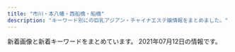 ```yaml
---
title: "市川・本八幡・西船橋・船橋"
description: "キーワード別にの巨乳アジアン・チャイナエステ嬢情報をまとめました。"
---
```


新着画像と新着キーワードをまとめています。
2021年07月12日の情報です。

<DmmAffiliateIns />
<KeywordTable
  shops={
    [
    {
        "img_links": [
            "http://www.club.relaxjp.info/files/013.jpg",
            "http://www.club.relaxjp.info/images/rec2.png",
            "http://www.club.relaxjp.info/images/mobile.jpg",
            "http://www.club.relaxjp.info/images/sys3.png",
            "http://www.club.relaxjp.info/files/006.jpg",
            "http://www.club.relaxjp.info/images/sys2.png",
            "http://www.club.relaxjp.info/files/007.jpg",
            "http://www.club.relaxjp.info/files/017-02.jpg",
            "http://www.club.relaxjp.info/files/016-02.jpg",
            "http://www.club.relaxjp.info/images/link_t.png",
            "http://www.club.relaxjp.info/images/head.jpg",
            "http://www.club.relaxjp.info/images/int2.png",
            "http://www.club.relaxjp.info/images/int1.png",
            "http://www.club.relaxjp.info/images/staff_t.png",
            "http://www.club.relaxjp.info/images/sys1.png",
            "http://www.club.relaxjp.info/images/ta.jpg",
            "http://www.club.relaxjp.info/files/001.jpg",
            "http://www.club.relaxjp.info/images/rec1.png",
            "http://www.club.relaxjp.info/files/004-02.jpg",
            "http://www.club.relaxjp.info/files/014.jpg",
            "http://www.club.relaxjp.info/files/004.jpg",
            "http://www.club.relaxjp.info/files/015.jpg",
            "http://www.club.relaxjp.info/files/001-02.jpg",
            "http://www.club.relaxjp.info/files/007-02.jpg",
            "http://www.club.relaxjp.info/images/line.png",
            "http://www.club.relaxjp.info/files/009-02.jpg",
            "http://www.club.relaxjp.info/images/b1.jpg",
            "http://www.club.relaxjp.info/files/013-02.jpg",
            "http://www.club.relaxjp.info/images/interior_t.png",
            "http://www.club.relaxjp.info/files/014-02.jpg",
            "http://www.club.relaxjp.info/files/015-02.jpg",
            "http://www.club.relaxjp.info/files/009.jpg",
            "http://www.club.relaxjp.info/files/006-02.jpg",
            "http://www.club.relaxjp.info/images/b2.jpg",
            "http://www.club.relaxjp.info/files/017.jpg",
            "http://www.club.relaxjp.info/files/016.jpg"
        ],
        "name": "\u30d5\u30a7\u30a2\u30ea\u30fc",
        "station": "JR\u672c\u516b\u5e61\u99c5\u5317\u53e3",
        "url": "http://www.club.relaxjp.info/",
        "keywords": {
            "D": 9,
            "86": 2,
            "87": 8,
            "C": 1
        }
    },
    {
        "img_links": [
            "http://yelaixang.sweet-relaxation.com/img/slick/sl-7.jpg",
            "http://yelaixang.sweet-relaxation.com/img/cast/nico-02.jpg",
            "http://yelaixang.sweet-relaxation.com/img/slick/sl-1.jpg",
            "http://yelaixang.sweet-relaxation.com/img/cast/miya-03.jpg",
            "http://yelaixang.sweet-relaxation.com/img/cast/nico-01.jpg",
            "http://yelaixang.sweet-relaxation.com/img/slick/sl-2.jpg",
            "http://yelaixang.sweet-relaxation.com/img/cast/miya-01.jpg",
            "http://yelaixang.sweet-relaxation.com/img/cast/key-02.jpg",
            "http://yelaixang.sweet-relaxation.com/img/cast/naru-02.jpg",
            "http://yelaixang.sweet-relaxation.com/img/cast/miya-02.jpg",
            "http://yelaixang.sweet-relaxation.com/img/cast/naru-03.jpg",
            "http://yelaixang.sweet-relaxation.com/img/cast/key-01.jpg",
            "http://yelaixang.sweet-relaxation.com/img/cast/key-03.jpg",
            "http://yelaixang.sweet-relaxation.com/img/slick/sl-4.jpg",
            "http://yelaixang.sweet-relaxation.com/img/slick/sl-5.jpg",
            "http://yelaixang.sweet-relaxation.com/img/cast/naru-01.jpg",
            "http://yelaixang.sweet-relaxation.com/img/slick/sl-3.jpg",
            "http://yelaixang.sweet-relaxation.com/img/slick/sl-6.jpg"
        ],
        "url": "http://yelaixang.sweet-relaxation.com/",
        "keywords": {},
        "name": "\u591c\u6765\u9999\uff5eYe Lai Xang\uff5e",
        "station": "JR\u672c\u516b\u5e61\u99c5"
    },
    {
        "name": "\u53f0\u5317\u697d\u5712",
        "url": "http://t-rakuen.work/",
        "keywords": {},
        "station": "JR\u897f\u8239\u6a4b\u99c5\u5357\u53e3",
        "img_links": [
            "http://t-rakuen.work/staff/hana.jpg",
            "http://t-rakuen.work/staff/mimi.jpg",
            "http://t-rakuen.work/staff/haruna.jpg",
            "http://t-rakuen.work/images/rec2.jpg",
            "http://t-rakuen.work/img/natumi1.jpg",
            "http://t-rakuen.work/img/nami1.jpg",
            "http://t-rakuen.work/staff/sakura.jpg",
            "http://t-rakuen.work/staff/koko.jpg",
            "http://t-rakuen.work/staff/haru.jpg",
            "http://t-rakuen.work/img/rika1.jpg",
            "http://t-rakuen.work/img/momo1.jpg",
            "http://t-rakuen.work/img/risa1.jpg",
            "http://t-rakuen.work/images/b1.jpg",
            "http://t-rakuen.work/img/miyu1.jpg",
            "http://t-rakuen.work/staff/natumi.jpg",
            "http://t-rakuen.work/img/sakura1.jpg",
            "http://t-rakuen.work/img/rina1.jpg",
            "http://t-rakuen.work/img/yuki1.jpg",
            "http://t-rakuen.work/staff/yuna.jpg",
            "http://t-rakuen.work/staff/miyu.jpg",
            "http://t-rakuen.work/staff/rina.jpg",
            "http://t-rakuen.work/staff/yumi.jpg",
            "http://t-rakuen.work/staff/nao.jpg",
            "http://t-rakuen.work/images/b2.jpg",
            "http://t-rakuen.work/staff/risa.jpg",
            "http://t-rakuen.work/img/rei1.jpg",
            "http://t-rakuen.work/staff/nene.jpg",
            "http://t-rakuen.work/images/sys4.jpg",
            "http://t-rakuen.work/img/hikaru1.jpg",
            "http://t-rakuen.work/images/head.jpg",
            "http://t-rakuen.work/img/nene1.jpg",
            "http://t-rakuen.work/img/yumi1.jpg",
            "http://t-rakuen.work/img/emi1.jpg",
            "http://t-rakuen.work/img/koko1.jpg",
            "http://t-rakuen.work/images/sys2.jpg",
            "http://t-rakuen.work/img/yume1.jpg",
            "http://t-rakuen.work/images/rec1.jpg",
            "http://t-rakuen.work/img/haruna1.jpg",
            "http://t-rakuen.work/img/hana1.jpg",
            "http://t-rakuen.work/img/ayaka1.jpg",
            "http://t-rakuen.work/images/interior_t.jpg",
            "http://t-rakuen.work/staff/rei.jpg",
            "http://t-rakuen.work/images/int1.png",
            "http://t-rakuen.work/staff/ayaka.jpg",
            "http://t-rakuen.work/staff/yuyu.jpg",
            "http://t-rakuen.work/img/aki1.jpg",
            "http://t-rakuen.work/img/yuyu1.jpg",
            "http://t-rakuen.work/images/news.png",
            "http://t-rakuen.work/staff/emi.jpg",
            "http://t-rakuen.work/img/yuna1.jpg",
            "http://t-rakuen.work/img/mimi1.jpg",
            "http://t-rakuen.work/staff/hikaru.jpg",
            "http://t-rakuen.work/img/rena1.jpg",
            "http://t-rakuen.work/images/int2.png",
            "http://t-rakuen.work/staff/momo.jpg",
            "http://t-rakuen.work/img/haru1.jpg",
            "http://t-rakuen.work/img/sara1.jpg",
            "http://t-rakuen.work/staff/rena.jpg",
            "http://t-rakuen.work/staff/nami.jpg",
            "http://t-rakuen.work/images/staff_t.jpg",
            "http://t-rakuen.work/images/news_t.jpg",
            "http://t-rakuen.work/img/nao1.jpg",
            "http://t-rakuen.work/images/sys3.jpg",
            "http://t-rakuen.work/staff/yume.jpg",
            "http://t-rakuen.work/staff/aki.jpg",
            "http://t-rakuen.work/staff/yuki.jpg",
            "http://t-rakuen.work/staff/rika.jpg"
        ]
    },
    {
        "url": "http://virtger.xyz/",
        "name": "\u732b",
        "station": "\u672c\u516b\u5e61\u99c5",
        "keywords": {},
        "img_links": [
            "http://virtger.xyz/style/images/nav-sys.jpg",
            "http://virtger.xyz/style/images/t2.png",
            "http://virtger.xyz/style/images/index-miru_18.jpg",
            "http://virtger.xyz/uploads/210112/1-210112092150b1.jpg",
            "http://virtger.xyz/uploads/210618/1-21061Q52014200.jpg",
            "http://virtger.xyz/uploads/210112/1-2101120920292M.jpg",
            "http://virtger.xyz/style/images/t3.png",
            "http://virtger.xyz/style/images/s-bian.png",
            "http://virtger.xyz/uploads/201229/1-201229152000Y5.jpg",
            "http://virtger.xyz/style/images/t4.jpg",
            "http://virtger.xyz/uploads/210610/1-2106101041005M.jpg",
            "http://virtger.xyz/uploads/210403/1-210403154615Q9.jpg",
            "http://virtger.xyz/uploads/210304/1-210304151524134.jpg",
            "http://virtger.xyz/uploads/210629/1-210629151030208.jpg",
            "http://virtger.xyz/uploads/210112/1-21011209234CV.jpg",
            "http://virtger.xyz/uploads/210304/1-210304151405b3.jpg",
            "http://virtger.xyz/uploads/210403/1-210403154531335.jpg",
            "http://virtger.xyz/style/images/nav2-sta.png",
            "http://virtger.xyz/uploads/210112/1-210112092540164.jpg",
            "http://virtger.xyz/style/images/index-miru_06.jpg",
            "http://virtger.xyz/style/images/sys.jpg",
            "http://virtger.xyz/style/images/t6.jpg",
            "http://virtger.xyz/style/images/index-miru_03.jpg"
        ]
    },
    {
        "url": "http://www.hanamonogaari.xyz/",
        "img_links": [
            "http://www.hanamonogaari.xyz/uploads/210515/1-210515135135c9.jpg",
            "http://www.hanamonogaari.xyz/uploads/181107/1-1Q10G1262I06.png",
            "http://www.hanamonogaari.xyz/images/s_news01.jpg",
            "http://www.hanamonogaari.xyz/uploads/181107/1-1Q10G02JTT.png",
            "http://www.hanamonogaari.xyz/images/info.jpg",
            "http://www.hanamonogaari.xyz/uploads/181107/1-1Q10G02416215.png",
            "http://www.hanamonogaari.xyz/uploads/181107/1-1Q10G0250S39.png",
            "http://www.hanamonogaari.xyz/images/s_news.jpg",
            "http://www.hanamonogaari.xyz/images/s_mobile.jpg",
            "http://www.hanamonogaari.xyz/uploads/181109/1-1Q10Z92056352.jpg",
            "http://www.hanamonogaari.xyz/uploads/210515/1-21051513510A39.jpg",
            "http://www.hanamonogaari.xyz/uploads/181107/1-1Q10G12K2455.png",
            "http://www.hanamonogaari.xyz/images/s_info.jpg",
            "http://www.hanamonogaari.xyz/images/news_bj3.jpg",
            "http://www.hanamonogaari.xyz/uploads/181107/1-1Q10G21110N5.jpg",
            "http://www.hanamonogaari.xyz/uploads/181107/1-1Q10G04R3933.jpg",
            "http://www.hanamonogaari.xyz/uploads/210515/1-210515135204509.jpg",
            "http://www.hanamonogaari.xyz/images/news_bj1.jpg",
            "http://www.hanamonogaari.xyz/uploads/181107/1-1Q10G02G1591.png",
            "http://www.hanamonogaari.xyz/uploads/210612/1-21061212335b36.jpg",
            "http://www.hanamonogaari.xyz/uploads/210612/1-21061212334XW.jpg"
        ],
        "station": "JR\u897f\u8239\u6a4b\u99c5\u5357\u53e3",
        "name": "\u3044\u3061\u3054",
        "keywords": {
            "85": 2,
            "E": 2,
            "88": 4,
            "84": 2,
            "D": 4,
            "C": 2
        }
    },
    {
        "station": "JR\u897f\u8239\u6a4b\u99c5\u5317\u53e3",
        "name": "\u7652\u3057\u306e\u68ee",
        "img_links": [
            "http://iyashinomori.dnsfor.me/images/masmises.jpg",
            "http://iyashinomori.dnsfor.me/images/hana.jpg",
            "http://iyashinomori.dnsfor.me/images/akasuri.jpg",
            "http://iyashinomori.dnsfor.me/images/sona.jpg",
            "http://iyashinomori.dnsfor.me/images/mas-de.jpg",
            "http://iyashinomori.dnsfor.me/images/nav-job.jpg",
            "http://iyashinomori.dnsfor.me/images/iyashi_qr.png",
            "http://iyashinomori.dnsfor.me/images/aya2.jpg",
            "http://iyashinomori.dnsfor.me/images/mari.jpg",
            "http://iyashinomori.dnsfor.me/images/lanmu-c_03.jpg",
            "http://iyashinomori.dnsfor.me/images/mei.jpg",
            "http://iyashinomori.dnsfor.me/images/miwa.jpg",
            "http://iyashinomori.dnsfor.me/images/aroma.jpg",
            "http://iyashinomori.dnsfor.me/images/massaji.jpg",
            "http://iyashinomori.dnsfor.me/images/main_09.jpg",
            "http://iyashinomori.dnsfor.me/images/nav-staff.jpg"
        ],
        "keywords": {},
        "url": "http://iyashinomori.dnsfor.me/"
    },
    {
        "url": "http://www.diamond.mesthe.com/",
        "img_links": [
            "http://www.diamond.mesthe.com/img/goback.jpg",
            "http://www.diamond.mesthe.com/img/btn_blog.png",
            "http://www.diamond.mesthe.com/files/003-02.jpg",
            "http://www.diamond.mesthe.com/img/ttl_news.png",
            "http://www.diamond.mesthe.com/images/slider/1.jpg",
            "http://www.diamond.mesthe.com/img/top_option03.jpg",
            "http://www.diamond.mesthe.com/img/ttl_info.png",
            "http://www.diamond.mesthe.com/files/051.jpg",
            "http://www.diamond.mesthe.com/images/slider/2.jpg",
            "http://www.diamond.mesthe.com/img/top_option04.jpg",
            "http://www.diamond.mesthe.com/img/top_option01.jpg",
            "http://www.diamond.mesthe.com/files/002.jpg",
            "http://www.diamond.mesthe.com/images/slider/3.jpg",
            "http://www.diamond.mesthe.com/files/005.jpg",
            "http://www.diamond.mesthe.com/files/005-02.jpg",
            "http://www.diamond.mesthe.com/files/003.jpg",
            "http://www.diamond.mesthe.com/files/004-02.jpg",
            "http://www.diamond.mesthe.com/files/001.jpg",
            "http://www.diamond.mesthe.com/files/006.jpg",
            "http://www.diamond.mesthe.com/img/btn_side_mobile.jpg",
            "http://www.diamond.mesthe.com/files/004.jpg",
            "http://www.diamond.mesthe.com/files/002-02.jpg",
            "http://www.diamond.mesthe.com/img/ttl_therapist.png",
            "http://www.diamond.mesthe.com/img/tel.png",
            "http://www.diamond.mesthe.com/img/pickup.jpg",
            "http://www.diamond.mesthe.com/files/001-02.jpg",
            "http://www.diamond.mesthe.com/files/051-02.jpg",
            "http://www.diamond.mesthe.com/files/006-02.jpg"
        ],
        "name": "\u30c0\u30a4\u30e4\u30e2\u30f3\u30c9",
        "station": "JR\u897f\u8239\u6a4b\u99c5\u5357\u53e3",
        "keywords": {
            "86": 2,
            "D": 12,
            "88": 2,
            "87": 10,
            "C": 16
        }
    },
    {
        "url": "http://es-suzune.com/",
        "name": "\u9234\u97f3-\u3059\u305a\u306d-",
        "station": "JR\u897f\u8239\u6a4b\u99c5\u5357\u53e3",
        "keywords": {
            "\u30bb\u30af\u30b7\u30fc": 7,
            "F": 11
        },
        "img_links": [
            "http://es-suzune.com/staffPhoto/s20200827113054.jpg",
            "http://es-suzune.com/staffPhoto/s20200827113641.jpg",
            "http://es-suzune.com/images/access/01.png",
            "http://es-suzune.com/staffPhoto/s20201007170432.jpg",
            "http://es-suzune.com/staffPhoto/s20210405155607.jpg",
            "http://es-suzune.com/staffPhoto/b20191115141808.jpg",
            "http://es-suzune.com/staffPhoto/b20210309194137.jpg",
            "http://es-suzune.com/staffPhoto/b20210405165006.jpg",
            "http://es-suzune.com/staffPhoto/s20210217223343.jpg",
            "http://es-suzune.com/staffPhoto/b20200827113054.jpg",
            "http://es-suzune.com/staffPhoto/s20210405165026.jpg",
            "http://es-suzune.com/images/store/03.jpg",
            "http://es-suzune.com/staffPhoto/s20210405173944.jpg",
            "http://es-suzune.com/staffPhoto/s20200510132325.jpg",
            "http://es-suzune.com/images/access/02.png",
            "http://es-suzune.com/staffPhoto/s20200724144036.jpg",
            "http://es-suzune.com/staffPhoto/s20210310164226.jpg",
            "http://es-suzune.com/images/access/03.png",
            "http://es-suzune.com/staffPhoto/s20210622165101.jpg",
            "http://es-suzune.com/staffPhoto/b20210219195907.jpg",
            "http://es-suzune.com/staffPhoto/s20210622165125.jpg",
            "http://es-suzune.com/staffPhoto/b20201007170432.jpg",
            "http://es-suzune.com/staffPhoto/s20210217223442.jpg",
            "http://es-suzune.com/staffPhoto/s20191115141808.jpg",
            "http://es-suzune.com/uploadfiles/images/courseEsSuzune.jpg",
            "http://es-suzune.com/staffPhoto/b20200724144017.jpg",
            "http://es-suzune.com/staffPhoto/b20210622165101.jpg",
            "http://es-suzune.com/staffPhoto/s20210405165006.jpg",
            "http://es-suzune.com/staffPhoto/s20210405155547.jpg",
            "http://es-suzune.com/staffPhoto/b20210216224004.jpg",
            "http://es-suzune.com/staffPhoto/b20210405155547.jpg",
            "http://es-suzune.com/images/showIndex.jpg",
            "http://es-suzune.com/images/store/01.jpg",
            "http://es-suzune.com/staffPhoto/s20201007170536.jpg",
            "http://es-suzune.com/images/access/05.png",
            "http://es-suzune.com/staffPhoto/s20210219195922.jpg",
            "http://es-suzune.com/images/store/04.jpg",
            "http://es-suzune.com/staffPhoto/s20210430230530.jpg",
            "http://es-suzune.com/images/showContent.jpg",
            "http://es-suzune.com/uploadfiles/images/chuntian4_%E5%89%AF%E6%9C%AC.jpg",
            "http://es-suzune.com/staffPhoto/b20200510132325.jpg",
            "http://es-suzune.com/staffPhoto/s20210309194151.jpg",
            "http://es-suzune.com/staffPhoto/s20210219195936.jpg",
            "http://es-suzune.com/staffPhoto/s20200724144017.jpg",
            "http://es-suzune.com/uploadfiles/images/campaignEsSuzune1.jpg",
            "http://es-suzune.com/staffPhoto/s20210216224004.jpg",
            "http://es-suzune.com/images/store/02.jpg",
            "http://es-suzune.com/staffPhoto/b20210430230530.jpg",
            "http://es-suzune.com/staffPhoto/s20210219195907.jpg",
            "http://es-suzune.com/staffPhoto/s20210309194137.jpg"
        ]
    },
    {
        "url": "http://f-clover.net/",
        "keywords": {},
        "img_links": [
            "http://f-clover.net/images/room2.jpg",
            "http://f-clover.net/images/room8.jpg",
            "http://f-clover.net/images/room6.jpg",
            "http://f-clover.net/images/end.jpg",
            "http://f-clover.net/images/room4.jpg",
            "http://f-clover.net/images/room3.jpg",
            "http://f-clover.net/images/mobile.jpg",
            "http://f-clover.net/images/g11.jpg",
            "http://f-clover.net/images/room1.jpg",
            "http://f-clover.net/images/g5.jpg",
            "http://f-clover.net/images/index1.jpg",
            "http://f-clover.net/images/room7.jpg",
            "http://f-clover.net/images/flash1.jpg",
            "http://f-clover.net/images/room5.jpg",
            "http://f-clover.net/images/mi0.jpg",
            "http://f-clover.net/images/flash2.jpg"
        ],
        "name": "\u30af\u30ed\u30fc\u30d0\u30fc",
        "station": "JR\u8239\u6a4b\u99c5\u5357\u53e3"
    },
    {
        "img_links": [
            "https://es-cupid.work/_src/53676242/slider3.jpg",
            "https://es-cupid.work/_src/53676227/dscf1336.jpg",
            "https://es-cupid.work/_src/53676203/navi_02.png",
            "https://es-cupid.work/_src/53676209/navi_05.png",
            "https://es-cupid.work/_src/53676199/slider1.jpg",
            "https://es-cupid.work/_src/53676243/cam.png",
            "https://es-cupid.work/_src/53676241/slider2.jpg",
            "https://es-cupid.work/_src/53676201/navi_01.png",
            "https://es-cupid.work/_src/53676205/navi_03.png",
            "https://es-cupid.work/_src/57741186/wechatimg3519.jpg",
            "https://es-cupid.work/_src/57205597/wechatimg3520.jpg",
            "https://es-cupid.work/_src/53676207/navi_04.png",
            "https://es-cupid.work/_src/53676225/_x1m6343.jpg",
            "https://es-cupid.work/_src/57205586/wechatimg4140.png"
        ],
        "keywords": {},
        "url": "https://es-cupid.work/",
        "station": "JR\u8239\u6a4b\u99c5\u5317\u53e3",
        "name": "Honey Honey"
    },
    {
        "keywords": {
            "G": 4,
            "C": 13,
            "87": 1,
            "\u30c0\u30a4\u30ca\u30de\u30a4\u30c8": 1,
            "86": 2,
            "85": 2,
            "D": 5
        },
        "station": "JR\u897f\u8239\u6a4b\u99c5\u5357\u53e3",
        "url": "http://karen.xyz.mn/",
        "img_links": [
            "http://karen.xyz.mn/images/info.png",
            "http://karen.xyz.mn/images/mobile.png",
            "http://karen.xyz.mn/photos/sites/21/2021/06/2021062017232918.jpeg",
            "http://karen.xyz.mn/photos/sites/21/2021/06/2021062101154297.jpeg",
            "http://karen.xyz.mn/photos/sites/21/2021/06/202106171841029.jpeg",
            "http://karen.xyz.mn/images/room4.jpg",
            "http://karen.xyz.mn/images/tel.png",
            "http://karen.xyz.mn/photos/sites/21/2021/06/2021062201345484.jpeg",
            "http://karen.xyz.mn/photos/sites/21/2021/06/2021062809321769.jpeg",
            "http://karen.xyz.mn/photos/sites/21/2021/06/2021062019260813.jpeg",
            "http://karen.xyz.mn/images/s_staff1.png",
            "http://karen.xyz.mn/images/room2.jpg",
            "http://karen.xyz.mn/images/room1.jpg",
            "http://karen.xyz.mn/images/room3.jpg",
            "http://karen.xyz.mn/photos/sites/21/2021/07/2021070917593773.jpeg",
            "http://karen.xyz.mn/photos/sites/21/2021/06/202106241311308.jpeg",
            "http://karen.xyz.mn/images/s_news.jpg",
            "http://karen.xyz.mn/photos/sites/21/2021/07/2021070917582149.jpeg"
        ],
        "name": "\u83ef\u604b\uff5e\u304b\u308c\u3093\uff5e"
    },
    {
        "station": "JR\u8239\u6a4b\u99c5",
        "img_links": [
            "http://hi-msg.com/moonlove/img/botton.png",
            "http://hi-msg.com/moonlove/img/p-1.jpg",
            "http://hi-msg.com/moonlove/img/fla-1.jpg",
            "http://hi-msg.com/moonlove/img/head.png",
            "http://hi-msg.com/moonlove/img/p-3.jpg",
            "http://hi-msg.com/moonlove/img/p-10.jpg",
            "http://hi-msg.com/moonlove/img/staff-list.png",
            "http://hi-msg.com/moonlove/img/p-2.jpg",
            "http://hi-msg.com/moonlove/img/fla-2.jpg"
        ],
        "name": "\u6708\u306e\u604b",
        "url": "http://hi-msg.com/moonlove/",
        "keywords": {}
    },
    {
        "url": "http://www.rainbow-relax.xyz/",
        "img_links": [
            "http://www.rainbow-relax.xyz/files/003-02.jpg",
            "http://www.rainbow-relax.xyz/img/ttl_info.png",
            "http://www.rainbow-relax.xyz/images/slider/2.jpg",
            "http://www.rainbow-relax.xyz/files/002-02.jpg",
            "http://www.rainbow-relax.xyz/files/005-02.jpg",
            "http://www.rainbow-relax.xyz/files/001-02.jpg",
            "http://www.rainbow-relax.xyz/files/005.jpg",
            "http://www.rainbow-relax.xyz/img/goback.jpg",
            "http://www.rainbow-relax.xyz/files/004.jpg",
            "http://www.rainbow-relax.xyz/files/002.jpg",
            "http://www.rainbow-relax.xyz/img/pickup.jpg",
            "http://www.rainbow-relax.xyz/images/slider/1.jpg",
            "http://www.rainbow-relax.xyz/img/tel.png",
            "http://www.rainbow-relax.xyz/images/slider/3.jpg",
            "http://www.rainbow-relax.xyz/files/004-02.jpg",
            "http://www.rainbow-relax.xyz/files/006-02.jpg",
            "http://www.rainbow-relax.xyz/img/btn_side_mobile.jpg",
            "http://www.rainbow-relax.xyz/files/001.jpg",
            "http://www.rainbow-relax.xyz/img/ttl_news.png",
            "http://www.rainbow-relax.xyz/files/006.jpg",
            "http://www.rainbow-relax.xyz/files/003.jpg"
        ],
        "station": "JR\u8239\u6a4b\u99c5\u5317\u53e3",
        "keywords": {
            "C": 19,
            "85": 2,
            "D": 6,
            "86": 4,
            "87": 6
        },
        "name": "Rainbow\uff5e\u30ec\u30a4\u30f3\u30dc\u30fc\uff5e"
    },
    {
        "keywords": {
            "F": 2,
            "91": 1,
            "D": 2,
            "89": 1,
            "E": 5,
            "92": 6,
            "90": 2
        },
        "url": "http://happy.relaxnabi.com/",
        "img_links": [
            "http://happy.relaxnabi.com/css/nav/nav-002.png",
            "http://happy.relaxnabi.com/css/nav/nav-003.png",
            "http://happy.relaxnabi.com/css/staff/staff-03.jpg",
            "http://happy.relaxnabi.com/css/nav/nav-006.png",
            "http://happy.relaxnabi.com/css/staff/staff-03-a.jpg",
            "http://happy.relaxnabi.com/css/staff/staff-006-a.jpg",
            "http://happy.relaxnabi.com/css/staff/staff-08.jpg",
            "http://happy.relaxnabi.com/css/staff/staff-10.jpg",
            "http://happy.relaxnabi.com/css/staff/staff-004-a.jpg",
            "http://happy.relaxnabi.com/css/staff/staff-002.jpg",
            "http://happy.relaxnabi.com/css/staff/staff0001-a.jpg",
            "http://happy.relaxnabi.com/css/staff/staff-007.jpg",
            "http://happy.relaxnabi.com/css/staff/staff-05.jpg",
            "http://happy.relaxnabi.com/css/staff/staff-05-a.jpg",
            "http://happy.relaxnabi.com/css/tel01.png",
            "http://happy.relaxnabi.com/css/staff/staff-004.jpg",
            "http://happy.relaxnabi.com/css/nav/nav-005.png",
            "http://happy.relaxnabi.com/css/staff/staff-007-a.jpg",
            "http://happy.relaxnabi.com/css/staff/staff-17-a.jpg",
            "http://happy.relaxnabi.com/css/staff/staff-17.jpg",
            "http://happy.relaxnabi.com/css/staff/staff-006.jpg",
            "http://happy.relaxnabi.com/css/staff/staff0001.jpg",
            "http://happy.relaxnabi.com/css/staff/staff-10-a.jpg",
            "http://happy.relaxnabi.com/css/nav/nav-001.png",
            "http://happy.relaxnabi.com/css/staff/staff-002-a.jpg",
            "http://happy.relaxnabi.com/css/nav/nav-004.png",
            "http://happy.relaxnabi.com/css/top0001.png",
            "http://happy.relaxnabi.com/css/staff/staff-08-a.jpg",
            "http://happy.relaxnabi.com/css/top-003.png"
        ],
        "station": "JR\u8239\u6a4b\u99c5\u5317\u53e3",
        "name": "\u30de\u30fc\u30e1\u30a4\u30c9"
    },
    {
        "img_links": [
            "http://nishifunabashi.xyz/images/rumi3.jpg",
            "http://nishifunabashi.xyz/images/sla1.jpg",
            "http://nishifunabashi.xyz/images/sla3.jpg",
            "http://nishifunabashi.xyz/images/rie1.jpg",
            "http://nishifunabashi.xyz/images/mio.jpg",
            "http://nishifunabashi.xyz/images/pickt.png",
            "http://nishifunabashi.xyz/images/newt.png",
            "http://nishifunabashi.xyz/images/ga.jpg",
            "http://nishifunabashi.xyz/images/miu.jpg",
            "http://nishifunabashi.xyz/images/r04.jpg",
            "http://nishifunabashi.xyz/images/miho2.jpg",
            "http://nishifunabashi.xyz/images/mobile.png",
            "http://nishifunabashi.xyz/images/yumi1.jpg",
            "http://nishifunabashi.xyz/images/r01.jpg",
            "http://nishifunabashi.xyz/images/miho.jpg",
            "http://nishifunabashi.xyz/images/baner.jpg",
            "http://nishifunabashi.xyz/images/rie.jpg",
            "http://nishifunabashi.xyz/images/n2.jpg",
            "http://nishifunabashi.xyz/images/yumi3.jpg",
            "http://nishifunabashi.xyz/images/chun2.jpg",
            "http://nishifunabashi.xyz/images/g01.jpg",
            "http://nishifunabashi.xyz/images/rie2.jpg",
            "http://nishifunabashi.xyz/images/tite-staff.png",
            "http://nishifunabashi.xyz/images/moe1.jpg",
            "http://nishifunabashi.xyz/images/yumi2.jpg",
            "http://nishifunabashi.xyz/images/i1.jpg",
            "http://nishifunabashi.xyz/images/g32.jpg",
            "http://nishifunabashi.xyz/images/g1.jpg",
            "http://nishifunabashi.xyz/images/chun3.jpg",
            "http://nishifunabashi.xyz/images/top.png",
            "http://nishifunabashi.xyz/images/moe2.jpg",
            "http://nishifunabashi.xyz/images/i3.jpg",
            "http://nishifunabashi.xyz/images/g0.jpg",
            "http://nishifunabashi.xyz/images/gat.png",
            "http://nishifunabashi.xyz/images/r02.jpg",
            "http://nishifunabashi.xyz/images/moe.jpg",
            "http://nishifunabashi.xyz/images/mio2.jpg",
            "http://nishifunabashi.xyz/images/r03.jpg",
            "http://nishifunabashi.xyz/images/g15.jpg",
            "http://nishifunabashi.xyz/images/rumi1.jpg",
            "http://nishifunabashi.xyz/images/n3.jpg",
            "http://nishifunabashi.xyz/images/m1.jpg",
            "http://nishifunabashi.xyz/images/kina2.jpg",
            "http://nishifunabashi.xyz/images/g015.jpg",
            "http://nishifunabashi.xyz/images/n1.jpg",
            "http://nishifunabashi.xyz/images/g33.jpg",
            "http://nishifunabashi.xyz/images/chun1.jpg",
            "http://nishifunabashi.xyz/images/miu1.jpg",
            "http://nishifunabashi.xyz/images/i2.jpg",
            "http://nishifunabashi.xyz/images/m2.jpg",
            "http://nishifunabashi.xyz/images/g001.jpg",
            "http://nishifunabashi.xyz/images/sla2.jpg",
            "http://nishifunabashi.xyz/images/kina1.jpg",
            "http://nishifunabashi.xyz/images/rumi2.jpg",
            "http://nishifunabashi.xyz/images/ga1.jpg",
            "http://nishifunabashi.xyz/images/mio1.jpg",
            "http://nishifunabashi.xyz/images/kina.jpg"
        ],
        "keywords": {
            "C": 7
        },
        "name": "\u82b1\u706b",
        "url": "http://nishifunabashi.xyz/",
        "station": "JR\u897f\u8239\u6a4b\u99c5\u5357\u53e3"
    },
    {
        "url": "https://miyabi.jpn.vin",
        "img_links": [
            "https://miyabi.jpn.vin/images/btn_side07.png",
            "https://miyabi.jpn.vin/photos/sites/21/2021/05/2021052002390959.jpg",
            "https://miyabi.jpn.vin/photos/sites/21/2021/05/2021052102123642.jpg",
            "https://miyabi.jpn.vin/images/side_line.jpg",
            "https://miyabi.jpn.vin/images/sp_top.png",
            "https://miyabi.jpn.vin/photos/sites/21/2021/05/2021052002390864.jpg",
            "https://miyabi.jpn.vin/photos/sites/21/2021/05/2021052002390885.jpg",
            "https://miyabi.jpn.vin/images/btn_side02.png",
            "https://miyabi.jpn.vin/photos/sites/21/2021/05/2021052002390726.jpg",
            "https://miyabi.jpn.vin/photos/sites/21/2021/05/2021052002391080.jpg",
            "https://miyabi.jpn.vin/images/btn_side01.png",
            "https://miyabi.jpn.vin/images/top.png",
            "https://miyabi.jpn.vin/images/btn_side05.png",
            "https://miyabi.jpn.vin/images/top_slider03.jpg",
            "https://miyabi.jpn.vin/images/btn_side06.png",
            "https://miyabi.jpn.vin/photos/sites/21/2021/05/2021052002391091.jpg",
            "https://miyabi.jpn.vin/photos/sites/21/2021/05/202105200239071.jpg",
            "https://miyabi.jpn.vin/photos/sites/21/2021/05/2021052002390944.jpg",
            "https://miyabi.jpn.vin/images/btn_side04.png",
            "https://miyabi.jpn.vin/images/btn_side03.png"
        ],
        "keywords": {
            "87": 34,
            "F": 34,
            "C": 58,
            "D": 70,
            "G": 34,
            "85": 70,
            "88": 70,
            "E": 38,
            "83": 36
        },
        "name": "\u96c5\u7f8e\uff5eMIYABI",
        "station": "JR\u897f\u8239\u6a4b\u99c5"
    },
    {
        "keywords": {
            "E": 1,
            "D": 1,
            "83": 1,
            "84": 1,
            "C": 1,
            "86": 1
        },
        "name": "\u7652\u5fc3\u90b8",
        "station": "\u539f\u6728\u4e2d\u5c71\u99c5\u5317\u53e3",
        "img_links": [
            "http://yusintei.top/images/emi.jpg",
            "http://yusintei.top/images/men_5.png",
            "http://yusintei.top/images/yuli.jpg",
            "http://yusintei.top/images/men_7.png",
            "http://yusintei.top/images/men_3.png",
            "http://yusintei.top/images/01.png",
            "http://yusintei.top/images/zi-staff.png",
            "http://yusintei.top/images/g113.jpg",
            "http://yusintei.top/images/g1.jpg",
            "http://yusintei.top/images/g2.jpg",
            "http://yusintei.top/images/tel.jpg",
            "http://yusintei.top/images/men_6.png",
            "http://yusintei.top/images/g83.jpg",
            "http://yusintei.top/images/men_4.png",
            "http://yusintei.top/images/g8.jpg",
            "http://yusintei.top/images/p8.jpg",
            "http://yusintei.top/images/g12.jpg",
            "http://yusintei.top/images/g114.jpg",
            "http://yusintei.top/images/g10.jpg",
            "http://yusintei.top/images/p7.jpg",
            "http://yusintei.top/images/p1.jpg",
            "http://yusintei.top/images/yumi.jpg",
            "http://yusintei.top/images/p6.jpg",
            "http://yusintei.top/images/g82.jpg",
            "http://yusintei.top/images/g1-3.jpg",
            "http://yusintei.top/images/01.jpg",
            "http://yusintei.top/images/g0.jpg",
            "http://yusintei.top/images/g1-2.jpg",
            "http://yusintei.top/images/zi-link.png",
            "http://yusintei.top/images/men_2.png",
            "http://yusintei.top/images/g112.jpg",
            "http://yusintei.top/images/g7.jpg",
            "http://yusintei.top/images/men_1.png",
            "http://yusintei.top/images/nei2.jpg",
            "http://yusintei.top/images/p2.jpg",
            "http://yusintei.top/images/g11.jpg",
            "http://yusintei.top/images/p4.jpg",
            "http://yusintei.top/images/p5.jpg",
            "http://yusintei.top/images/g84.jpg",
            "http://yusintei.top/images/left3.jpg",
            "http://yusintei.top/images/p3.jpg",
            "http://yusintei.top/images/g9.jpg"
        ],
        "url": "http://yusintei.top/"
    },
    {
        "url": "http://pinklady-esthe.net/",
        "station": "JR\u8239\u6a4b\u99c5\u5317\u53e3",
        "keywords": {
            "87": 1,
            "86": 1,
            "88": 3,
            "C": 1,
            "90": 1,
            "D": 4,
            "E": 1
        },
        "name": "V\u611bP",
        "img_links": [
            "http://pinklady-esthe.net/img/r2.jpg",
            "http://pinklady-esthe.net/img/t4.jpg",
            "http://pinklady-esthe.net/img/r3.jpg",
            "http://pinklady-esthe.net/img/top.jpg",
            "http://pinklady-esthe.net/img/st3.jpg",
            "http://pinklady-esthe.net/img/no.png",
            "http://pinklady-esthe.net/img/stt1.jpg",
            "http://pinklady-esthe.net/img/r1.jpg",
            "http://pinklady-esthe.net/img/t1.jpg",
            "http://pinklady-esthe.net/img/st5.jpg",
            "http://pinklady-esthe.net/img/st2.jpg",
            "http://pinklady-esthe.net/img/st6.jpg",
            "http://pinklady-esthe.net/img/t6.jpg",
            "http://pinklady-esthe.net/img/t2.jpg",
            "http://pinklady-esthe.net/img/r4.jpg",
            "http://pinklady-esthe.net/img/noo.png",
            "http://pinklady-esthe.net/img/t3.jpg",
            "http://pinklady-esthe.net/img/stt3.jpg",
            "http://pinklady-esthe.net/img/st1.jpg",
            "http://pinklady-esthe.net/img/f1.jpg",
            "http://pinklady-esthe.net/img/sm.jpg",
            "http://pinklady-esthe.net/img/t5.jpg",
            "http://pinklady-esthe.net/img/st4.jpg"
        ]
    },
    {
        "img_links": [
            "https://iris.ests.jp/images/staff0.jpg",
            "https://iris.ests.jp/images/room5.jpg",
            "https://iris.ests.jp/photos/sites/58/2020/12/2020121912324767.jpeg",
            "https://iris.ests.jp/images/room2.jpg",
            "https://iris.ests.jp/images/paypay.jpg",
            "https://iris.ests.jp/photos/sites/58/2021/06/2021062018465985.jpeg",
            "https://iris.ests.jp/photos/sites/58/2021/05/2021051514033399.jpeg",
            "https://iris.ests.jp/photos/sites/58/2021/06/2021060822391460.jpeg",
            "https://iris.ests.jp/photos/sites/58/2021/05/2021051514034657.jpeg",
            "https://iris.ests.jp/photos/sites/58/2021/07/2021071009242667.jpeg",
            "https://iris.ests.jp/images/top.jpg",
            "https://iris.ests.jp/photos/sites/58/2021/06/202106031931141.jpeg",
            "https://iris.ests.jp/photos/sites/58/2021/06/2021060816420583.jpeg",
            "https://iris.ests.jp/photos/sites/58/2021/06/2021062022141457.jpeg",
            "https://iris.ests.jp/images/s_news.jpg",
            "https://iris.ests.jp/images/room4.jpg",
            "https://iris.ests.jp/photos/sites/58/2021/05/2021052015531888.jpeg",
            "https://iris.ests.jp/photos/sites/58/2021/05/2021052911211287.jpeg",
            "https://iris.ests.jp/photos/sites/58/2021/06/2021060821540566.jpeg",
            "https://iris.ests.jp/photos/sites/58/2021/07/2021070809082547.jpeg",
            "https://iris.ests.jp/photos/sites/58/2021/05/2021050917483543.jpeg",
            "https://iris.ests.jp/images/s_staff.jpg",
            "https://iris.ests.jp/photos/sites/58/2021/02/2021022616053881.jpeg",
            "https://iris.ests.jp/images/twitter.jpg",
            "https://iris.ests.jp/photos/sites/58/2021/06/2021062423080742.jpeg",
            "https://iris.ests.jp/images/room6.jpg",
            "https://iris.ests.jp/photos/sites/58/2021/07/2021071122215783.jpeg",
            "https://iris.ests.jp/photos/sites/58/2021/06/2021062018465985-302x403.jpeg"
        ],
        "url": "https://iris.ests.jp/",
        "keywords": {
            "D": 11,
            "E": 11,
            "\u4e73": 4,
            "\u80f8": 4,
            "85": 5,
            "\u5de8\u4e73": 1,
            "\u30bb\u30af\u30b7\u30fc": 3,
            "88": 1,
            "83": 2,
            "87": 1,
            "86": 6,
            "84": 3,
            "C": 1
        },
        "name": "\u30a2\u30a4\u30ea",
        "station": "JR\u897f\u8239\u6a4b\u99c5\u5317\u53e3"
    },
    {
        "keywords": {
            "C": 2,
            "86": 5,
            "87": 1,
            "D": 2,
            "E": 2
        },
        "station": "JR\u8239\u6a4b\u99c5\u5317\u53e3",
        "url": "http://esthe-massage.blue/",
        "img_links": [
            "http://esthe-massage.blue/img/st4.jpg",
            "http://esthe-massage.blue/img/t2.jpg",
            "http://esthe-massage.blue/img/stt3.jpg",
            "http://esthe-massage.blue/img/r1.jpg",
            "http://esthe-massage.blue/img/t3.jpg",
            "http://esthe-massage.blue/img/r4.jpg",
            "http://esthe-massage.blue/img/st2.jpg",
            "http://esthe-massage.blue/img/t4.jpg",
            "http://esthe-massage.blue/img/t5.jpg",
            "http://esthe-massage.blue/img/top.jpg",
            "http://esthe-massage.blue/img/f1.jpg",
            "http://esthe-massage.blue/img/r2.jpg",
            "http://esthe-massage.blue/img/r5.jpg",
            "http://esthe-massage.blue/img/t1.jpg",
            "http://esthe-massage.blue/img/st5.jpg",
            "http://esthe-massage.blue/img/noo.png",
            "http://esthe-massage.blue/img/t6.jpg",
            "http://esthe-massage.blue/img/st6.jpg",
            "http://esthe-massage.blue/img/st3.jpg",
            "http://esthe-massage.blue/img/sm.jpg",
            "http://esthe-massage.blue/img/stt1.jpg",
            "http://esthe-massage.blue/img/r6.jpg",
            "http://esthe-massage.blue/img/1.jpg",
            "http://esthe-massage.blue/img/st1.jpg",
            "http://esthe-massage.blue/img/no.png",
            "http://esthe-massage.blue/img/r3.jpg"
        ],
        "name": "\u5a9a\u5a18\uff5e\u30d3\u30b8\u30e7\u30a6\uff5e"
    },
    {
        "station": "JR\u897f\u8239\u6a4b\u99c5\u5317\u53e3",
        "url": "http://princess.sweet-relaxation.com/",
        "keywords": {},
        "name": "\u30d7\u30ea\u30f3\u30bb\u30b9",
        "img_links": [
            "http://princess.sweet-relaxation.com/img/cast/yumi-02.jpg",
            "http://princess.sweet-relaxation.com/img/cast/rin-03.jpg",
            "http://princess.sweet-relaxation.com/img/interior/frame11.png",
            "http://princess.sweet-relaxation.com/img/cast/sango-01.jpg",
            "http://princess.sweet-relaxation.com/img/cast/yumi-03.jpg",
            "http://princess.sweet-relaxation.com/img/cast/sango-02.jpg",
            "http://princess.sweet-relaxation.com/img/cast/jasmine-03.jpg",
            "http://princess.sweet-relaxation.com/img/cast/rin-01.jpg",
            "http://princess.sweet-relaxation.com/img/interior/frame169.png",
            "http://princess.sweet-relaxation.com/img/cast/sango-03.jpg",
            "http://princess.sweet-relaxation.com/img/cast/jasmine-02.jpg",
            "http://princess.sweet-relaxation.com/img/cast/rin-02.jpg",
            "http://princess.sweet-relaxation.com/img/cast/yumi-01.jpg",
            "http://princess.sweet-relaxation.com/img/cast/jasmine-01.jpg"
        ]
    },
    {
        "keywords": {},
        "name": "\u82b1\u9ce5\u98a8\u6708",
        "url": "https://kachofugetsu.ests.jp/",
        "station": "\u4eac\u6210\u672c\u516b\u5e61\u99c5",
        "img_links": []
    },
    {
        "keywords": {
            "85": 12,
            "84": 12,
            "D": 12,
            "E": 24,
            "C": 12,
            "87": 24
        },
        "img_links": [
            "http://rib.ebb.jp/int4.jpg",
            "http://rib.ebb.jp/dozdLZQPkhPUwC2.png",
            "http://rib.ebb.jp/2/uploadimg/1625019897.jpg",
            "http://rib.ebb.jp/int2.jpg",
            "http://rib.ebb.jp/int3.jpg",
            "http://rib.ebb.jp/2/uploadimg/1623847280.jpg",
            "http://rib.ebb.jp/int1.jpg",
            "http://rib.ebb.jp/vis_theptframe.png",
            "http://rib.ebb.jp/2/uploadimg/1625019762.jpg",
            "http://rib.ebb.jp/2/uploadimg/1623846818.jpg"
        ],
        "name": "\u30ea\u30d6",
        "station": "JR\u672c\u516b\u5e61\u99c5\u5357\u53e3",
        "url": "http://rib.ebb.jp/"
    },
    {
        "station": "JR\u5e02\u5ddd\u99c5\u5357\u53e3",
        "name": "NICE \uff5e\u30ca\u30a4\u30b9\uff5e",
        "keywords": {
            "E": 4,
            "87": 4,
            "86": 1,
            "84": 7,
            "C": 18
        },
        "img_links": [
            "http://nigyohime.ebb.jp/haru.jpg",
            "http://nigyohime.ebb.jp/tit_staff03.png",
            "http://nigyohime.ebb.jp/sp_nav03.png",
            "http://nigyohime.ebb.jp/sp_top.jpg",
            "http://nigyohime.ebb.jp/mimi.jpg",
            "http://nigyohime.ebb.jp/sp_nav01.png",
            "http://nigyohime.ebb.jp/rika.jpg",
            "http://nigyohime.ebb.jp/sp_nav02.png"
        ],
        "url": "http://nigyohime.ebb.jp/"
    },
    {
        "url": "http://www.sexygirl.esturl.com/",
        "keywords": {
            "D": 11,
            "86": 1,
            "\u30bb\u30af\u30b7\u30fc": 22,
            "87": 12,
            "C": 2
        },
        "img_links": [
            "http://www.sexygirl.esturl.com/files/002.jpg",
            "http://www.sexygirl.esturl.com/files/008.jpg",
            "http://www.sexygirl.esturl.com/files/004.jpg",
            "http://www.sexygirl.esturl.com/images/s_link.png",
            "http://www.sexygirl.esturl.com/images/pick.png",
            "http://www.sexygirl.esturl.com/files/009.jpg",
            "http://www.sexygirl.esturl.com/images/shop/shop04.jpg",
            "http://www.sexygirl.esturl.com/images/s_staff.png",
            "http://www.sexygirl.esturl.com/images/top.png",
            "http://www.sexygirl.esturl.com/images/news.png",
            "http://www.sexygirl.esturl.com/files/003.jpg",
            "http://www.sexygirl.esturl.com/images/shop/shop02.jpg",
            "http://www.sexygirl.esturl.com/images/r5.jpg",
            "http://www.sexygirl.esturl.com/images/r1.jpg",
            "http://www.sexygirl.esturl.com/files/012.jpg",
            "http://www.sexygirl.esturl.com/images/r2.jpg",
            "http://www.sexygirl.esturl.com/images/shop/shop03.jpg",
            "http://www.sexygirl.esturl.com/images/end.png",
            "http://www.sexygirl.esturl.com/files/010.jpg",
            "http://www.sexygirl.esturl.com/images/shop/shop01.jpg",
            "http://www.sexygirl.esturl.com/files/007.jpg",
            "http://www.sexygirl.esturl.com/files/014.jpg",
            "http://www.sexygirl.esturl.com/files/006.jpg",
            "http://www.sexygirl.esturl.com/images/face.png",
            "http://www.sexygirl.esturl.com/files/001.jpg",
            "http://www.sexygirl.esturl.com/images/bj2.jpg",
            "http://www.sexygirl.esturl.com/images/r4.jpg",
            "http://www.sexygirl.esturl.com/files/013.jpg",
            "http://www.sexygirl.esturl.com/files/011.jpg"
        ],
        "station": "JR\u672c\u516b\u5e61\u99c5",
        "name": "Sexy Girl"
    },
    {
        "station": "JR\u897f\u8239\u6a4b\u99c5\u5317\u53e3",
        "keywords": {
            "G": 1,
            "D": 2,
            "F": 5,
            "\u80f8": 1,
            "\u4e73": 2,
            "\u5de8\u4e73": 2
        },
        "img_links": [
            "http://stylelife.work/Public/Wap/picture/sp-line.png",
            "http://stylelife.work/Public/Wap/picture/sp-staff-list.png",
            "http://stylelife.work/Uploads/user/5e68a1524c2d2.jpg",
            "http://stylelife.work/Uploads/user/5e1d330613089.jpg",
            "http://stylelife.work/Uploads/user/60c2c0ff267b3.jpg",
            "http://stylelife.work/ueditor/php/upload/image/20180712/1531367078235696.png",
            "http://stylelife.work/Uploads/user/5e4101be77e18.jpg",
            "http://stylelife.work/Uploads/user/5ebf50cc42240.jpg",
            "http://stylelife.work/Uploads/user/5f3cd192667f4.jpg",
            "http://stylelife.work/Uploads/user/5de74b74a4faa.jpg",
            "http://stylelife.work/Uploads/user/5de74b09394d7.jpg",
            "http://stylelife.work/Uploads/user/5ebf4ff2905f1.jpg",
            "http://stylelife.work/Uploads/user/6074fcb772404.jpg",
            "http://stylelife.work/Uploads/user/60a5e5f105e9e.jpg",
            "http://stylelife.work/Uploads/user/6074fd15194a0.jpg",
            "http://stylelife.work/Public/Wap/picture/staff-pc.png",
            "http://stylelife.work/ueditor/php/upload/image/20180712/1531373827278035.png",
            "http://stylelife.work/Uploads/user/60374b6e9f505.jpg",
            "http://stylelife.work/Uploads/user/60d5985917019.jpg",
            "http://stylelife.work/Uploads/user/60374c0661343.jpg",
            "http://stylelife.work/Uploads/user/60d5996d39f32.jpg",
            "http://stylelife.work/Uploads/user/60374cd308bf7.jpg",
            "http://stylelife.work/Uploads/user/60374ca1c2ba1.jpg",
            "http://stylelife.work/Uploads/user/5deb614369ccd.jpg",
            "http://stylelife.work/Uploads/user/5ebfa12d5429d.jpg",
            "http://stylelife.work/Uploads/user/5de74b9acbf92.jpg",
            "http://stylelife.work/Uploads/user/5ef9a9fd8cd20.jpg",
            "http://stylelife.work/Uploads/user/5eb35a13a1df3.jpg",
            "http://stylelife.work/Uploads/user/609cc19235ed5.jpg",
            "http://stylelife.work/Uploads/user/5dfc857c95e57.jpg",
            "http://stylelife.work/Uploads/user/5e79901ca108f.jpg",
            "http://stylelife.work/Public/Wap/picture/m-foot.png",
            "http://stylelife.work/Public/Wap/picture/m-tel.png",
            "http://stylelife.work/ueditor/php/upload/image/20180712/1531374173659035.png",
            "http://stylelife.work/Uploads/user/5e1d3400053fa.jpg"
        ],
        "name": "\u3055\u304f\u3089",
        "url": "http://stylelife.work/"
    },
    {
        "img_links": [
            "http://loveliness-est.com/images/trigger.jpg",
            "http://loveliness-est.com/images/mainvisual_01.jpg",
            "http://loveliness-est.com/images/head_interior.jpg",
            "http://loveliness-est.com/images/sw_tel.png",
            "http://loveliness-est.com/images/icon_new.png",
            "http://loveliness-est.com/images/mainvisual_02.jpg",
            "http://loveliness-est.com/images/con03.jpg",
            "http://loveliness-est.com/images/sys03.jpg",
            "http://loveliness-est.com/images/mainvisual_02_s.jpg",
            "http://loveliness-est.com/images/cg04.jpg",
            "http://loveliness-est.com/images/con01.jpg",
            "http://loveliness-est.com/images/sys02.jpg",
            "http://loveliness-est.com/images/cg02.jpg",
            "http://loveliness-est.com/images/sw_home.png",
            "http://loveliness-est.com/images/cg06.jpg",
            "http://loveliness-est.com/images/head_therapist.jpg",
            "http://loveliness-est.com/images/sys01.jpg",
            "http://loveliness-est.com/images/con02.jpg",
            "http://loveliness-est.com/images/mainvisual_01_s.jpg",
            "http://loveliness-est.com/images/cg03.jpg",
            "http://loveliness-est.com/images/req_03.jpg"
        ],
        "url": "http://loveliness-est.com/",
        "station": "JR\u5e02\u5ddd\u99c5\u5357\u53e3",
        "keywords": {},
        "name": "\u30a2\u30ed\u30de\u2605\u6d17\u4f53\u5b66\u5712"
    },
    {
        "keywords": {},
        "url": "http://www.iyashinoumi.com/",
        "name": "\u7652\u3057\u306e\u6d77",
        "img_links": [
            "http://www.iyashinoumi.com/img/sTitle_left.png",
            "http://www.iyashinoumi.com/img/miss6sb.jpg",
            "http://www.iyashinoumi.com/img/miss25sb.jpg",
            "http://www.iyashinoumi.com/img/miss7s.jpg",
            "http://www.iyashinoumi.com/img/sTitle_right.png",
            "http://www.iyashinoumi.com/img/miss24sb.jpg",
            "http://www.iyashinoumi.com/img/tel1.png",
            "http://www.iyashinoumi.com/img/miss28sb.jpg",
            "http://www.iyashinoumi.com/img/miss27sb.jpg",
            "http://www.iyashinoumi.com/img/miss7sb.jpg"
        ],
        "station": "\u5e02\u5ddd\u99c5\u5317\u53e3"
    },
    {
        "name": "\u611b\u7740",
        "keywords": {},
        "img_links": [
            "http://www.es-ai.link/images/sys2.jpg",
            "http://www.es-ai.link/images/sys1.jpg",
            "http://www.es-ai.link/img/hana1.jpg",
            "http://www.es-ai.link/staff/riri.jpg",
            "http://www.es-ai.link/images/staff_t.jpg",
            "http://www.es-ai.link/images/news.jpg",
            "http://www.es-ai.link/img/riri1.jpg",
            "http://www.es-ai.link/images/int2.jpg",
            "http://www.es-ai.link/staff/yuna.jpg",
            "http://www.es-ai.link/images/mobile.jpg",
            "http://www.es-ai.link/images/b3.jpg",
            "http://www.es-ai.link/images/b1.jpg",
            "http://www.es-ai.link/images/info.jpg",
            "http://www.es-ai.link/img/yuna1.jpg",
            "http://www.es-ai.link/images/head.jpg",
            "http://www.es-ai.link/images/b2.jpg",
            "http://www.es-ai.link/images/int1.jpg",
            "http://www.es-ai.link/staff/hana.jpg",
            "http://www.es-ai.link/images/interior_t.jpg",
            "http://www.es-ai.link/images/tg.jpg"
        ],
        "url": "http://www.es-ai.link/",
        "station": "\u5e02\u5ddd\u99c5\u5317\u53e3"
    },
    {
        "url": "http://www.nekomusume.relax-hp.com/",
        "img_links": [
            "http://www.nekomusume.relax-hp.com/img/stb.jpg",
            "http://www.nekomusume.relax-hp.com/files/014.jpg",
            "http://www.nekomusume.relax-hp.com/files/004.jpg",
            "http://www.nekomusume.relax-hp.com/files/013.jpg",
            "http://www.nekomusume.relax-hp.com/img/nav-005.png",
            "http://www.nekomusume.relax-hp.com/files/008.jpg",
            "http://www.nekomusume.relax-hp.com/img/nav-004.png",
            "http://www.nekomusume.relax-hp.com/files/007.jpg",
            "http://www.nekomusume.relax-hp.com/files/009.jpg",
            "http://www.nekomusume.relax-hp.com/img/nav-006.png",
            "http://www.nekomusume.relax-hp.com/img/top01.png",
            "http://www.nekomusume.relax-hp.com/files/001.jpg",
            "http://www.nekomusume.relax-hp.com/img/nav-002.png",
            "http://www.nekomusume.relax-hp.com/files/006.jpg",
            "http://www.nekomusume.relax-hp.com/img/nav-001.png",
            "http://www.nekomusume.relax-hp.com/img/tel.png",
            "http://www.nekomusume.relax-hp.com/img/nav-003.png",
            "http://www.nekomusume.relax-hp.com/files/011.jpg",
            "http://www.nekomusume.relax-hp.com/img/stt.jpg"
        ],
        "keywords": {
            "D": 9,
            "86": 2,
            "87": 7
        },
        "name": "\u732b\u5a18",
        "station": "JR\u897f\u8239\u6a4b\u99c5\u5357\u53e3"
    },
    {
        "keywords": {
            "87": 20,
            "C": 4,
            "86": 18,
            "81": 4,
            "83": 12,
            "D": 54,
            "85": 12,
            "F": 8
        },
        "url": "http://neptune.est.cm/",
        "station": "JR\u672c\u516b\u5e61\u99c5\u5357\u53e3",
        "img_links": [
            "http://neptune.est.cm/images/top2.jpg",
            "http://neptune.est.cm/photos/sites/3/2020/01/2020011606281181.jpg",
            "http://neptune.est.cm/images/top1.jpg",
            "http://neptune.est.cm/photos/sites/3/2020/12/2020122312215973.jpg",
            "http://neptune.est.cm/photos/sites/3/2020/07/2020072813393974.jpg",
            "http://neptune.est.cm/photos/sites/3/2021/01/2021012715245168.jpg",
            "http://neptune.est.cm/photos/sites/3/2020/12/2020121515392683.jpg",
            "http://neptune.est.cm/images/top-sp2.jpg",
            "http://neptune.est.cm/photos/sites/3/2021/04/2021042315134449.jpg",
            "http://neptune.est.cm/photos/sites/3/2020/01/2020012304435311.jpg",
            "http://neptune.est.cm/images/pagetop.jpg",
            "http://neptune.est.cm/photos/sites/3/2020/01/2020011704240975.jpg",
            "http://neptune.est.cm/photos/sites/3/2020/01/2020011704241285.jpg",
            "http://neptune.est.cm/photos/sites/3/2020/09/2020092912491932.jpg",
            "http://neptune.est.cm/photos/sites/3/2020/06/2020062418251882.jpg",
            "http://neptune.est.cm/images/top-sp1.jpg"
        ],
        "name": "\u30cd\u30d7\u30c1\u30e5\u30fc\u30f3"
    },
    {
        "img_links": [
            "http://www.aya-aroma.com/files/002-02.jpg",
            "http://www.aya-aroma.com/files/010-02.jpg",
            "http://www.aya-aroma.com/files/008-03.jpg",
            "http://www.aya-aroma.com/files/002.jpg",
            "http://www.aya-aroma.com/files/003-02.jpg",
            "http://www.aya-aroma.com/files/010-03.jpg",
            "http://www.aya-aroma.com/images/concept.jpg",
            "http://www.aya-aroma.com/files/003.jpg",
            "http://www.aya-aroma.com/images/backlistbtn.png",
            "http://www.aya-aroma.com/images/mobile.jpg",
            "http://www.aya-aroma.com/files/001-03.jpg",
            "http://www.aya-aroma.com/images/melmaga.jpg",
            "http://www.aya-aroma.com/files/003-03.jpg",
            "http://www.aya-aroma.com/files/001.jpg",
            "http://www.aya-aroma.com/images/coverGirlParts.png",
            "http://www.aya-aroma.com/files/015.jpg",
            "http://www.aya-aroma.com/files/002-03.jpg",
            "http://www.aya-aroma.com/files/015-03.jpg",
            "http://www.aya-aroma.com/files/015-02.jpg",
            "http://www.aya-aroma.com/files/001-02.jpg",
            "http://www.aya-aroma.com/files/008-02.jpg",
            "http://www.aya-aroma.com/files/010.jpg",
            "http://www.aya-aroma.com/files/008.jpg"
        ],
        "name": "\u5f69",
        "keywords": {
            "87": 3,
            "D": 9,
            "C": 6,
            "86": 12,
            "84": 3
        },
        "url": "http://www.aya-aroma.com/",
        "station": "JR\u5e02\u5ddd\u99c5\u5357\u53e3"
    },
    {
        "name": "Pink Love",
        "keywords": {
            "D": 40,
            "88": 4,
            "87": 36
        },
        "url": "http://www.yumegokoro.esjp.info/",
        "img_links": [
            "http://www.yumegokoro.esjp.info/files/019.jpg",
            "http://www.yumegokoro.esjp.info/files/019-02.jpg",
            "http://www.yumegokoro.esjp.info/files/004.jpg",
            "http://www.yumegokoro.esjp.info/files/004-03.jpg",
            "http://www.yumegokoro.esjp.info/files/032.jpg",
            "http://www.yumegokoro.esjp.info/files/002.jpg",
            "http://www.yumegokoro.esjp.info/files/020-03.jpg",
            "http://www.yumegokoro.esjp.info/files/023.jpg",
            "http://www.yumegokoro.esjp.info/images/time.png",
            "http://www.yumegokoro.esjp.info/files/004-02.jpg",
            "http://www.yumegokoro.esjp.info/files/010-03.jpg",
            "http://www.yumegokoro.esjp.info/files/031.jpg",
            "http://www.yumegokoro.esjp.info/files/010-02.jpg",
            "http://www.yumegokoro.esjp.info/images/barLink.png",
            "http://www.yumegokoro.esjp.info/files/027.jpg",
            "http://www.yumegokoro.esjp.info/images/backBtn.png",
            "http://www.yumegokoro.esjp.info/images/barAccess.png",
            "http://www.yumegokoro.esjp.info/images/barRecruit.png",
            "http://www.yumegokoro.esjp.info/files/032-03.jpg",
            "http://www.yumegokoro.esjp.info/files/020-02.jpg",
            "http://www.yumegokoro.esjp.info/files/002-02.jpg",
            "http://www.yumegokoro.esjp.info/images/concept.png",
            "http://www.yumegokoro.esjp.info/images/contentBottom.jpg",
            "http://www.yumegokoro.esjp.info/images/barProfile.png",
            "http://www.yumegokoro.esjp.info/files/019-03.jpg",
            "http://www.yumegokoro.esjp.info/images/barTherapist.png",
            "http://www.yumegokoro.esjp.info/files/031-02.jpg",
            "http://www.yumegokoro.esjp.info/files/031-03.jpg",
            "http://www.yumegokoro.esjp.info/images/header.png",
            "http://www.yumegokoro.esjp.info/files/020.jpg",
            "http://www.yumegokoro.esjp.info/images/barSchedule.png",
            "http://www.yumegokoro.esjp.info/files/027-02.jpg",
            "http://www.yumegokoro.esjp.info/images/barSystem.png",
            "http://www.yumegokoro.esjp.info/images/btnTop.png",
            "http://www.yumegokoro.esjp.info/files/012-03.jpg",
            "http://www.yumegokoro.esjp.info/files/032-02.jpg",
            "http://www.yumegokoro.esjp.info/files/010.jpg",
            "http://www.yumegokoro.esjp.info/files/023-02.jpg",
            "http://www.yumegokoro.esjp.info/files/012.jpg",
            "http://www.yumegokoro.esjp.info/files/012-02.jpg",
            "http://www.yumegokoro.esjp.info/files/027-03.jpg",
            "http://www.yumegokoro.esjp.info/images/barProfileSche.png",
            "http://www.yumegokoro.esjp.info/files/023-03.jpg",
            "http://www.yumegokoro.esjp.info/files/002-03.jpg"
        ],
        "station": "JR\u8239\u6a4b\u99c5\u5317\u53e3"
    },
    {
        "station": "\u897f\u8239\u6a4b\u99c5",
        "img_links": [
            "https://aroma-cafe.xyz.mn/images/s2.jpg",
            "https://aroma-cafe.xyz.mn/images/room1.jpg",
            "https://aroma-cafe.xyz.mn/photos/sites/24/2021/05/2021050717422586.jpg",
            "https://aroma-cafe.xyz.mn/images/s1.jpg",
            "https://aroma-cafe.xyz.mn/images/s_staff.jpg",
            "https://aroma-cafe.xyz.mn/images/line.jpg",
            "https://aroma-cafe.xyz.mn/photos/sites/24/2021/05/2021051917421111.jpg",
            "https://aroma-cafe.xyz.mn/photos/sites/24/2021/05/2021052011535270.jpg",
            "https://aroma-cafe.xyz.mn/images/room2.jpg",
            "https://aroma-cafe.xyz.mn/photos/sites/24/2021/05/2021052011535120.jpg",
            "https://aroma-cafe.xyz.mn/photos/sites/24/2021/03/2021031215484691.jpg",
            "https://aroma-cafe.xyz.mn/images/new.jpg",
            "https://aroma-cafe.xyz.mn/images/room4.jpg",
            "https://aroma-cafe.xyz.mn/images/s_link.jpg",
            "https://aroma-cafe.xyz.mn/images/ac.jpg",
            "https://aroma-cafe.xyz.mn/photos/sites/24/2021/05/2021051917421115.jpg",
            "https://aroma-cafe.xyz.mn/images/mobile.jpg",
            "https://aroma-cafe.xyz.mn/photos/sites/24/2021/05/2021051917420945.jpg",
            "https://aroma-cafe.xyz.mn/images/s_face.jpg",
            "https://aroma-cafe.xyz.mn/images/tel.jpg",
            "https://aroma-cafe.xyz.mn/photos/sites/24/2021/05/2021051917421034.jpg",
            "https://aroma-cafe.xyz.mn/images/s_news.jpg",
            "https://aroma-cafe.xyz.mn/photos/sites/24/2021/05/2021052111161920.jpg",
            "https://aroma-cafe.xyz.mn/photos/sites/24/2021/02/2021022318245015.jpg",
            "https://aroma-cafe.xyz.mn/images/news_bj2.jpg",
            "https://aroma-cafe.xyz.mn/images/room3.jpg",
            "https://aroma-cafe.xyz.mn/photos/sites/24/2021/05/2021052111154891.jpg",
            "https://aroma-cafe.xyz.mn/images/top.jpg"
        ],
        "name": "\u30a2\u30ed\u30de\u30ab\u30d5\u30a7\uff5eAroma cafe\uff5e",
        "keywords": {
            "D": 90,
            "83": 23,
            "88": 90,
            "F": 23,
            "C": 63,
            "85": 21,
            "87": 67,
            "86": 46,
            "E": 90
        },
        "url": "https://aroma-cafe.xyz.mn/"
    },
    {
        "name": "Love you",
        "keywords": {
            "C": 6
        },
        "station": "JR\u8239\u6a4b\u99c5\u5317\u53e3",
        "url": "https://okaeribaby.xyz/",
        "img_links": [
            "https://okaeribaby.xyz/_src/57797177/slider44_20210707165333533.jpg",
            "https://okaeribaby.xyz/_src/44920593/icon_01.png",
            "https://okaeribaby.xyz/_src/57904181/wechatimg4508.jpg",
            "https://okaeribaby.xyz/_src/57796921/slider4.jpg",
            "https://okaeribaby.xyz/_src/57797231/wechatimg2240_20210707170820542.jpg",
            "https://okaeribaby.xyz/_src/44920864/icon_01.png",
            "https://okaeribaby.xyz/_src/44920668/navi_05.jpg",
            "https://okaeribaby.xyz/_src/44920583/navi_04.jpg",
            "https://okaeribaby.xyz/_src/44920581/navi_02.jpg",
            "https://okaeribaby.xyz/_src/44920670/1.jpg",
            "https://okaeribaby.xyz/_src/57796919/slider2.jpg",
            "https://okaeribaby.xyz/_src/44920644/sign.png",
            "https://okaeribaby.xyz/_src/57797175/slider22_20210707165333569.jpg",
            "https://okaeribaby.xyz/_src/47938966/wechatimg176_20210615152335366.jpg",
            "https://okaeribaby.xyz/_src/44920585/navi_03.jpg",
            "https://okaeribaby.xyz/_src/57797230/wx20210707-170559%402x.png",
            "https://okaeribaby.xyz/_src/44920579/navi_01.jpg",
            "https://okaeribaby.xyz/_src/44920576/slider1.jpg",
            "https://okaeribaby.xyz/_src/44920654/sign.png",
            "https://okaeribaby.xyz/_src/44920862/icon_02.png",
            "https://okaeribaby.xyz/_src/57797178/slider55.jpg",
            "https://okaeribaby.xyz/_src/44920595/icon_02.png",
            "https://okaeribaby.xyz/_src/57797176/slider33_20210707165333577.jpg",
            "https://okaeribaby.xyz/_src/44920672/2.jpg",
            "https://okaeribaby.xyz/_src/44920604/sign.png",
            "https://okaeribaby.xyz/_src/57796920/slider3.jpg",
            "https://okaeribaby.xyz/_src/44920632/sign.png",
            "https://okaeribaby.xyz/_src/47512874/wechatimg2702_20210707170820715.jpg",
            "https://okaeribaby.xyz/_src/44920666/navi_03.jpg",
            "https://okaeribaby.xyz/_src/44920667/navi_04.jpg",
            "https://okaeribaby.xyz/_src/47503465/line3.jpg",
            "https://okaeribaby.xyz/_src/44920589/navi_06.jpg",
            "https://okaeribaby.xyz/_src/57797168/slider11_20210707165333553.jpg",
            "https://okaeribaby.xyz/_src/44920674/3.jpg",
            "https://okaeribaby.xyz/_src/44920665/navi_02.jpg",
            "https://okaeribaby.xyz/_src/44920669/navi_06.jpg",
            "https://okaeribaby.xyz/_src/44920664/navi_01.jpg",
            "https://okaeribaby.xyz/_src/57796922/slider5.jpg",
            "https://okaeribaby.xyz/_src/44920620/line3.jpg",
            "https://okaeribaby.xyz/_src/44920587/navi_05.jpg"
        ]
    },
    {
        "keywords": {
            "D": 1,
            "94": 1,
            "90": 2,
            "E": 5,
            "86": 2,
            "89": 1,
            "F": 2,
            "92": 4,
            "C": 4
        },
        "img_links": [
            "http://hinata.relaxnabi.com/css/right.jpg",
            "http://hinata.relaxnabi.com/css/osusume41.jpg",
            "http://hinata.relaxnabi.com/css/staff/staff00003-a.jpg",
            "http://hinata.relaxnabi.com/css/nav/sub-003.jpg",
            "http://hinata.relaxnabi.com/css/nav/sub-002.jpg",
            "http://hinata.relaxnabi.com/css/staff/staff-06.jpg",
            "http://hinata.relaxnabi.com/css/staff/staff17.jpg",
            "http://hinata.relaxnabi.com/css/staff/staff00001.jpg",
            "http://hinata.relaxnabi.com/css/left.jpg",
            "http://hinata.relaxnabi.com/css/nav/nav-005.jpg",
            "http://hinata.relaxnabi.com/css/nav/sub-004.jpg",
            "http://hinata.relaxnabi.com/css/staff/staff17-a.jpg",
            "http://hinata.relaxnabi.com/css/tel01.png",
            "http://hinata.relaxnabi.com/css/staff/staff-0007.jpg",
            "http://hinata.relaxnabi.com/css/button.jpg",
            "http://hinata.relaxnabi.com/img/tiaowen.png",
            "http://hinata.relaxnabi.com/css/nav/sub-005.jpg",
            "http://hinata.relaxnabi.com/css/nav/nav-003.jpg",
            "http://hinata.relaxnabi.com/css/staff/staff-002-a.jpg",
            "http://hinata.relaxnabi.com/css/nav/sub-001.jpg",
            "http://hinata.relaxnabi.com/css/main-left02.jpg",
            "http://hinata.relaxnabi.com/css/top02.jpg",
            "http://hinata.relaxnabi.com/css/staff/staff00004.jpg",
            "http://hinata.relaxnabi.com/css/staff/staff-08-a.jpg",
            "http://hinata.relaxnabi.com/css/staff/staff-0007-a.jpg",
            "http://hinata.relaxnabi.com/css/nav/nav-001.jpg",
            "http://hinata.relaxnabi.com/css/staff/staff00004-a.jpg",
            "http://hinata.relaxnabi.com/css/staff/staff-002.jpg",
            "http://hinata.relaxnabi.com/css/staff/staff0015-a.jpg",
            "http://hinata.relaxnabi.com/css/staff/staff-08.jpg",
            "http://hinata.relaxnabi.com/css/nav/sub-006.jpg",
            "http://hinata.relaxnabi.com/css/main-left03.jpg",
            "http://hinata.relaxnabi.com/css/nav/nav-006.jpg",
            "http://hinata.relaxnabi.com/css/staff/staff-06-a.jpg",
            "http://hinata.relaxnabi.com/css/nav/nav-004.jpg",
            "http://hinata.relaxnabi.com/css/staff/staff00001-a.jpg",
            "http://hinata.relaxnabi.com/css/staff/staff-005-a.jpg",
            "http://hinata.relaxnabi.com/css/nav/nav-002.jpg",
            "http://hinata.relaxnabi.com/css/girls001.jpg",
            "http://hinata.relaxnabi.com/css/staff/staff00003.jpg",
            "http://hinata.relaxnabi.com/css/staff/staff-005.jpg",
            "http://hinata.relaxnabi.com/css/staff/staff0015.jpg"
        ],
        "station": "JR\u8239\u6a4b\u99c5\u5317\u53e3",
        "url": "http://hinata.relaxnabi.com/",
        "name": "\u6696 \uff5eHinata\uff5e"
    },
    {
        "station": "JR\u897f\u8239\u6a4b\u99c5\u5357\u53e3",
        "keywords": {
            "G": 2,
            "\u4e73": 2,
            "F": 15,
            "E": 71,
            "\u30bb\u30af\u30b7\u30fc": 20,
            "D": 10,
            "\u5de8\u4e73": 2,
            "\u80f8": 1
        },
        "url": "http://es-massage.info/",
        "img_links": [
            "http://es-massage.info/wp-content/uploads/2020/04/6dbf19009737ff88e931378416216a70-500x750.jpg",
            "http://es-massage.info/wp-content/uploads/2021/02/f150534b559de6124dce0eaa1cfdf290-722x1024.jpg",
            "http://es-massage.info/wp-content/uploads/2018/10/g3.jpg",
            "http://es-massage.info/wp-content/uploads/2021/05/47f65b69a9c6c2bca6903ca0aee30597-500x750.jpg",
            "http://es-massage.info/wp-content/uploads/2021/02/8b21e9d00752169b79ff946575142f59-212x300.jpg",
            "http://es-massage.info/wp-content/uploads/2020/06/15dfc139e50a1da61c3a78bf04aca51b-500x750.jpg",
            "http://es-massage.info/wp-content/uploads/2021/02/9fac07593910d80276531dd93a7855a6-209x300.jpg",
            "http://es-massage.info/wp-content/uploads/2021/05/47f65b69a9c6c2bca6903ca0aee30597.jpg",
            "http://es-massage.info/wp-content/uploads/2021/02/0ef7f1f9a36ecbbef9c5a949c70d788f.jpg",
            "http://es-massage.info/wp-content/uploads/2021/02/9fac07593910d80276531dd93a7855a6.jpg",
            "http://es-massage.info/wp-content/uploads/2021/02/ae895c3a85b37b5db4dcb93326cbd04d.jpg",
            "http://es-massage.info/wp-content/uploads/2021/02/9fac07593910d80276531dd93a7855a6-715x1024.jpg",
            "http://es-massage.info/wp-content/uploads/2019/03/0c4d0538c251234bc70697ec7cf8cc97-500x750.jpg",
            "http://es-massage.info/wp-content/uploads/2021/02/6fa3b7862db18d956a1cde1942b75408-500x750.jpg",
            "http://es-massage.info/wp-content/uploads/2019/12/676cfcce64ce22475e092ee147f4ebc8.jpg",
            "http://es-massage.info/wp-content/uploads/2021/02/4af137ced25025eda5b4e5a512bead8f-212x300.jpg",
            "http://es-massage.info/wp-content/uploads/2021/02/68ba0f1db1b8cdd88e360d06f49f1ba6.jpg",
            "http://es-massage.info/wp-content/uploads/2020/09/75fbc1155333427771dcebee0f4de748-500x750.jpg",
            "http://es-massage.info/wp-content/uploads/2021/02/ae895c3a85b37b5db4dcb93326cbd04d-500x750.jpg",
            "http://es-massage.info/wp-content/uploads/2021/02/3d21df65a2be53218994fa7e3b383bd2-207x300.jpg",
            "http://es-massage.info/wp-content/uploads/2020/09/75fbc1155333427771dcebee0f4de748-218x300.jpg",
            "http://es-massage.info/wp-content/uploads/2021/05/8270d27d8da494e1534bee9c5e6d0bdc.jpg",
            "http://es-massage.info/wp-content/uploads/2021/02/8b21e9d00752169b79ff946575142f59-500x750.jpg",
            "http://es-massage.info/wp-content/uploads/2021/02/1b6cc5124ca074f693dbc5eff5a75ea0-207x300.jpg",
            "http://es-massage.info/wp-content/uploads/2019/11/8da006befc39b49c570f8162740cbc56-500x750.jpg",
            "http://es-massage.info/wp-content/uploads/2021/03/187232fb98eac53cd9935a4a35d04597-500x750.jpg",
            "http://es-massage.info/wp-content/uploads/2021/02/2daa3be5c9da099fee0448647087d74c-500x750.jpg",
            "http://es-massage.info/wp-content/uploads/2020/09/704dae7b06e955f980cbf27c24214885-218x300.jpg",
            "http://es-massage.info/wp-content/uploads/2021/02/1b6cc5124ca074f693dbc5eff5a75ea0.jpg",
            "http://es-massage.info/wp-content/uploads/2021/03/42e4fd3c70945346b6dd6b9e0f926434-1-500x750.jpg",
            "http://es-massage.info/wp-content/uploads/2021/02/5d212ce2543c87f9ebee5c4251a7e224-214x300.jpg",
            "http://es-massage.info/wp-content/uploads/2019/06/dcbeef447e8eded0b1939b00ff57d88b-500x750.jpg",
            "http://es-massage.info/wp-content/uploads/2020/04/6dbf19009737ff88e931378416216a70-214x300.jpg",
            "http://es-massage.info/wp-content/uploads/2019/07/22fa8c962d191493a234fdcb6ca6f72d.jpg",
            "http://es-massage.info/wp-content/uploads/2019/11/8da006befc39b49c570f8162740cbc56.jpg",
            "http://es-massage.info/wp-content/uploads/2021/03/187232fb98eac53cd9935a4a35d04597.jpg",
            "http://es-massage.info/wp-content/uploads/2018/10/g2.jpg",
            "http://es-massage.info/wp-content/uploads/2020/10/676cfcce64ce22475e092ee147f4ebc8-500x750.jpg",
            "http://es-massage.info/wp-content/uploads/2021/03/fa0ef9b192fa87f9ee5013c5e1c3bcc7.jpg",
            "http://es-massage.info/wp-content/themes/template-salon2/images/header-tel.png",
            "http://es-massage.info/wp-content/uploads/2018/12/ce6acdedea0cab635b18cd82f697bf3a-218x300.jpg",
            "http://es-massage.info/wp-content/uploads/2021/02/ae80e0da66f78f271f9083df6c795b89-500x750.jpg",
            "http://es-massage.info/wp-content/uploads/2021/07/07cc9a466c3af450e20013b26e90a100-500x750.jpg",
            "http://es-massage.info/wp-content/uploads/2019/03/c3dc6ab90966d6cc73491056f668516d.jpg",
            "http://es-massage.info/wp-content/uploads/2021/02/0ef7f1f9a36ecbbef9c5a949c70d788f-500x750.jpg",
            "http://es-massage.info/wp-content/uploads/2021/05/47f65b69a9c6c2bca6903ca0aee30597-745x1024.jpg",
            "http://es-massage.info/wp-content/uploads/2021/02/1b6cc5124ca074f693dbc5eff5a75ea0-500x750.jpg",
            "http://es-massage.info/wp-content/uploads/2021/02/68ba0f1db1b8cdd88e360d06f49f1ba6-500x750.jpg",
            "http://es-massage.info/wp-content/uploads/2021/07/07cc9a466c3af450e20013b26e90a100.jpg",
            "http://es-massage.info/wp-content/uploads/2020/10/676cfcce64ce22475e092ee147f4ebc8.jpg",
            "http://es-massage.info/wp-content/uploads/2019/07/22fa8c962d191493a234fdcb6ca6f72d-500x750.jpg",
            "http://es-massage.info/wp-content/uploads/2021/03/f4811d331623d3f6e590e934b3e7ddc9.jpg",
            "http://es-massage.info/wp-content/uploads/2021/03/f4811d331623d3f6e590e934b3e7ddc9-500x750.jpg",
            "http://es-massage.info/wp-content/uploads/2021/03/fa0ef9b192fa87f9ee5013c5e1c3bcc7-212x300.jpg",
            "http://es-massage.info/wp-content/uploads/2018/12/ce6acdedea0cab635b18cd82f697bf3a-500x750.jpg",
            "http://es-massage.info/wp-content/uploads/2021/01/329c4f8c7f334cbe95d258f70d6ca207-500x750.jpg",
            "http://es-massage.info/wp-content/uploads/2021/05/8270d27d8da494e1534bee9c5e6d0bdc-500x750.jpg",
            "http://es-massage.info/wp-content/uploads/2021/07/07cc9a466c3af450e20013b26e90a100-745x1024.jpg",
            "http://es-massage.info/wp-content/uploads/2021/02/ae80e0da66f78f271f9083df6c795b89-214x300.jpg",
            "http://es-massage.info/wp-content/uploads/2021/02/3d21df65a2be53218994fa7e3b383bd2-500x750.jpg",
            "http://es-massage.info/wp-content/uploads/2019/11/4fad70a18793b8dfb7a63f4939e51f94.jpg",
            "http://es-massage.info/wp-content/uploads/2021/02/f150534b559de6124dce0eaa1cfdf290-500x750.jpg",
            "http://es-massage.info/wp-content/themes/template-salon2/images/bnr.jpg",
            "http://es-massage.info/wp-content/uploads/2019/06/dcbeef447e8eded0b1939b00ff57d88b-218x300.jpg",
            "http://es-massage.info/wp-content/uploads/2021/03/42e4fd3c70945346b6dd6b9e0f926434-1-218x300.jpg",
            "http://es-massage.info/wp-content/uploads/2021/02/4af137ced25025eda5b4e5a512bead8f.jpg",
            "http://es-massage.info/wp-content/uploads/2021/02/ae80e0da66f78f271f9083df6c795b89-730x1024.jpg",
            "http://es-massage.info/wp-content/uploads/2021/02/ae895c3a85b37b5db4dcb93326cbd04d-745x1024.jpg",
            "http://es-massage.info/wp-content/uploads/2018/10/g1.jpg",
            "http://es-massage.info/wp-content/uploads/2021/07/07cc9a466c3af450e20013b26e90a100-218x300.jpg",
            "http://es-massage.info/wp-content/uploads/2020/06/0fd60f0c72ad85b96635ef3d4e152bd6-212x300.jpg",
            "http://es-massage.info/wp-content/uploads/2020/09/75fbc1155333427771dcebee0f4de748-745x1024.jpg",
            "http://es-massage.info/wp-content/uploads/2021/02/9fac07593910d80276531dd93a7855a6-500x750.jpg",
            "http://es-massage.info/wp-content/uploads/2020/09/704dae7b06e955f980cbf27c24214885-500x750.jpg",
            "http://es-massage.info/wp-content/uploads/2019/03/0c4d0538c251234bc70697ec7cf8cc97-220x300.jpg",
            "http://es-massage.info/wp-content/uploads/2021/03/fa0ef9b192fa87f9ee5013c5e1c3bcc7-500x750.jpg",
            "http://es-massage.info/wp-content/themes/template-salon2/images/main1.jpg",
            "http://es-massage.info/wp-content/uploads/2020/09/c42007567c6d14bbd829c1d4ae5b8d4c-218x300.jpg",
            "http://es-massage.info/wp-content/uploads/2020/06/15dfc139e50a1da61c3a78bf04aca51b.jpg",
            "http://es-massage.info/wp-content/uploads/2020/09/c42007567c6d14bbd829c1d4ae5b8d4c.jpg",
            "http://es-massage.info/wp-content/uploads/2021/02/4af137ced25025eda5b4e5a512bead8f-500x750.jpg",
            "http://es-massage.info/wp-content/uploads/2019/11/4fad70a18793b8dfb7a63f4939e51f94-500x750.jpg",
            "http://es-massage.info/wp-content/uploads/2019/03/c3dc6ab90966d6cc73491056f668516d-218x300.jpg",
            "http://es-massage.info/wp-content/uploads/2021/01/329c4f8c7f334cbe95d258f70d6ca207.jpg",
            "http://es-massage.info/wp-content/uploads/2021/02/2daa3be5c9da099fee0448647087d74c.jpg",
            "http://es-massage.info/wp-content/uploads/2021/02/f150534b559de6124dce0eaa1cfdf290-212x300.jpg",
            "http://es-massage.info/wp-content/uploads/2020/04/6dbf19009737ff88e931378416216a70.jpg",
            "http://es-massage.info/wp-content/uploads/2021/02/8b21e9d00752169b79ff946575142f59-722x1024.jpg",
            "http://es-massage.info/wp-content/uploads/2020/09/c42007567c6d14bbd829c1d4ae5b8d4c-500x750.jpg",
            "http://es-massage.info/wp-content/uploads/2019/03/0c4d0538c251234bc70697ec7cf8cc97.jpg",
            "http://es-massage.info/wp-content/uploads/2021/02/3d21df65a2be53218994fa7e3b383bd2.jpg",
            "http://es-massage.info/wp-content/uploads/2020/09/704dae7b06e955f980cbf27c24214885.jpg",
            "http://es-massage.info/wp-content/uploads/2021/02/f150534b559de6124dce0eaa1cfdf290.jpg",
            "http://es-massage.info/wp-content/themes/template-salon2/images/noimg.jpg",
            "http://es-massage.info/wp-content/uploads/2021/02/68ba0f1db1b8cdd88e360d06f49f1ba6-212x300.jpg",
            "http://es-massage.info/wp-content/uploads/2019/03/c3dc6ab90966d6cc73491056f668516d-500x750.jpg",
            "http://es-massage.info/wp-content/uploads/2021/03/187232fb98eac53cd9935a4a35d04597-722x1024.jpg",
            "http://es-massage.info/wp-content/uploads/2021/02/ae80e0da66f78f271f9083df6c795b89.jpg",
            "http://es-massage.info/wp-content/uploads/2021/05/47f65b69a9c6c2bca6903ca0aee30597-218x300.jpg",
            "http://es-massage.info/wp-content/uploads/2018/10/g4.jpg",
            "http://es-massage.info/wp-content/uploads/2021/02/8b21e9d00752169b79ff946575142f59.jpg",
            "http://es-massage.info/wp-content/uploads/2021/02/6fa3b7862db18d956a1cde1942b75408.jpg",
            "http://es-massage.info/wp-content/uploads/2021/05/8270d27d8da494e1534bee9c5e6d0bdc-209x300.jpg",
            "http://es-massage.info/wp-content/uploads/2019/12/676cfcce64ce22475e092ee147f4ebc8-500x750.jpg"
        ],
        "name": "Vivid \u30d3\u30d3\u30c3\u30c9"
    },
    {
        "name": "OLIVE\u30fb\u30aa\u30ea\u30fc\u30d6",
        "url": "http://yu.abnavi.info/",
        "img_links": [
            "http://yu.abnavi.info/photos/sites/83/2021/03/2021030214210269.jpg",
            "http://yu.abnavi.info/photos/sites/83/2021/03/2021030214210492.jpg",
            "http://yu.abnavi.info/photos/sites/83/2021/03/2021030214210678.jpg",
            "http://yu.abnavi.info/photos/sites/83/2021/03/202103021421105.jpg",
            "http://yu.abnavi.info/images/s_pick.png",
            "http://yu.abnavi.info/images/info.jpg",
            "http://yu.abnavi.info/images/s3.jpg",
            "http://yu.abnavi.info/photos/sites/83/2021/07/2021070313332332.jpg",
            "http://yu.abnavi.info/photos/sites/83/2021/03/2021030214210327.jpg",
            "http://yu.abnavi.info/images/s_staff.jpg",
            "http://yu.abnavi.info/photos/sites/83/2021/03/202103241016425.jpg",
            "http://yu.abnavi.info/images/s1.jpg",
            "http://yu.abnavi.info/photos/sites/83/2021/06/2021060314532949.jpg",
            "http://yu.abnavi.info/photos/sites/83/2021/03/2021030214210678-e1616392977249.jpg",
            "http://yu.abnavi.info/images/top.png",
            "http://yu.abnavi.info/images/s_news.png",
            "http://yu.abnavi.info/images/relax.jpg",
            "http://yu.abnavi.info/images/mobile.jpg",
            "http://yu.abnavi.info/photos/sites/83/2021/06/2021062916365061.jpg",
            "http://yu.abnavi.info/photos/sites/83/2021/03/2021030315241268.jpg"
        ],
        "keywords": {
            "83": 10,
            "C": 10,
            "86": 60,
            "80": 10,
            "85": 10,
            "D": 80
        },
        "station": "JR\u8239\u6a4b\u99c5\u5317\u53e3"
    },
    {
        "img_links": [
            "http://hanaoto.pw/images/ami1.jpg",
            "http://hanaoto.pw/images/yuki1.jpg",
            "http://hanaoto.pw/images/g2.jpg",
            "http://hanaoto.pw/images/la.jpg",
            "http://hanaoto.pw/images/maga.jpg",
            "http://hanaoto.pw/images/tel.png",
            "http://hanaoto.pw/images/a02.jpg",
            "http://hanaoto.pw/images/maga1.jpg",
            "http://hanaoto.pw/images/flash3.jpg",
            "http://hanaoto.pw/images/mobile.png",
            "http://hanaoto.pw/images/flash5.jpg",
            "http://hanaoto.pw/images/hh1.jpg",
            "http://hanaoto.pw/images/nana1.jpg",
            "http://hanaoto.pw/images/flash.jpg",
            "http://hanaoto.pw/images/skr1.jpg",
            "http://hanaoto.pw/images/flash4.jpg",
            "http://hanaoto.pw/images/g6.jpg",
            "http://hanaoto.pw/images/sptel.png",
            "http://hanaoto.pw/images/g1.jpg",
            "http://hanaoto.pw/images/am1.jpg",
            "http://hanaoto.pw/images/aa1.jpg"
        ],
        "keywords": {
            "C": 16
        },
        "name": "NEW \u82b1\u30ce\u97f3",
        "url": "http://hanaoto.pw/",
        "station": "JR\u897f\u8239\u6a4b\u99c5\u5357\u53e3"
    },
    {
        "keywords": {},
        "station": "JR\u672c\u516b\u5e61\u99c5\u5317\u53e3",
        "name": "\u5236\u670d\u306e\u8a98\u60d1",
        "url": "http://est-healing.com/",
        "img_links": [
            "http://est-healing.com/media/sites/7/2021/01/flash2-1.jpg",
            "http://est-healing.com/media/sites/7/2021/01/r1-1.jpg",
            "http://est-healing.com/media/sites/7/elementor/thumbs/5-p62wagyhai96gxafs86gpzf5w4pphwu3ppob5oxpdk.jpg",
            "http://est-healing.com/media/sites/7/elementor/thumbs/1-p62w7jol05abqbj79b3od0889m6qqe6z7ddmqeykkg.jpg",
            "http://est-healing.com/media/sites/7/elementor/thumbs/4-p62w9rku5zafrgbawf7jcntpuq6sq31cm82777zc1k.jpg",
            "http://est-healing.com/media/sites/7/elementor/thumbs/2-p62w868pk657gymflkuq0ujaiv3jv4ojah1a9214f4.jpg",
            "http://est-healing.com/media/sites/7/2021/01/top-1.jpg",
            "http://est-healing.com/media/sites/7/elementor/thumbs/3-p80wsjdpyyv37t6hlln7ntzt57e0ujn29kwkskdy8w.jpg",
            "http://est-healing.com/media/sites/7/elementor/thumbs/1-p9pgjcq67phrz7xy5jjhohv7wwq9qoc5c1z97wxeao.jpg",
            "http://est-healing.com/media/sites/7/2021/01/flash.jpg",
            "http://est-healing.com/media/sites/7/elementor/thumbs/1-p7tkpask6g65aez371mf1y9fdvcw9mk954a1l4v4ww.jpg",
            "http://est-healing.com/media/sites/7/elementor/thumbs/1-p62w7jok1292cljcuyo8ypzjcz4ljt85z8lxep9sqg.jpg",
            "http://est-healing.com/media/sites/7/elementor/thumbs/3-p62w8yfua46jrjhmmkm3pd6ffs6f3gto67u5bn6jeg.jpg",
            "http://est-healing.com/media/sites/7/elementor/thumbs/2-p80wsfmd7mpxxdby7k0pduxyrnwjzr84x2amvgjixs.jpg",
            "http://est-healing.com/media/sites/7/elementor/thumbs/1-p80wscsun4m2yjg1o0stodnkziagcnwxwoc6fmnpgg.jpg",
            "http://est-healing.com/media/sites/7/elementor/thumbs/3-p62w8yfv977t59hh0x1j3nf4cf8ka1shecluncvb8g.jpg",
            "http://est-healing.com/media/sites/7/2021/07/2.jpg",
            "http://est-healing.com/media/sites/7/elementor/thumbs/3-1-p1cirrr1urkadrc585tackitr9w65fibu5eg4gx40w.jpg",
            "http://est-healing.com/media/sites/7/2021/01/r2-1.jpg",
            "http://est-healing.com/media/sites/7/elementor/thumbs/5-p62wagyi9lafunaa6klw49nusrruohswxug0hemh7k.jpg",
            "http://est-healing.com/media/sites/7/elementor/thumbs/2-p9pgjeluldkcmfv7ukcqthe53oh062jm0ba86guly8.jpg",
            "http://est-healing.com/media/sites/7/elementor/thumbs/1-p9pgjcq58mgilhy3r742a7mj09o4k3dc3x7jw78mgo.jpg",
            "http://est-healing.com/media/sites/7/elementor/thumbs/2-p9pgjeltmaj38pvdg7xbf75g71euzhkss6iiur5u48.jpg",
            "http://est-healing.com/media/sites/7/elementor/thumbs/2-p62w868ol33y38ml78famkalm81eojpq2c9kxcccl4.jpg",
            "http://est-healing.com/media/sites/7/elementor/thumbs/2-p7tknw19xe8nvh0tffokbb2jb2b2pyyqy51to6ye8w.jpg",
            "http://est-healing.com/media/sites/7/2021/07/1.jpg",
            "http://est-healing.com/media/sites/7/elementor/thumbs/4-p62w9rkv52bp56b5armyqy2erd8xwo05uctwixo3vk.jpg"
        ]
    },
    {
        "img_links": [],
        "keywords": {},
        "station": "JR\u8239\u6a4b\u99c5\u5317\u53e3",
        "name": "\u30ec\u30fc\u30f4",
        "url": "https://reve.ests.jp/"
    },
    {
        "url": "http://www.kanda-es.info/",
        "img_links": [
            "http://www.kanda-es.info/images/interior_t.jpg",
            "http://www.kanda-es.info/img/anna1.jpg",
            "http://www.kanda-es.info/img/sora1.jpg",
            "http://www.kanda-es.info/images/news.jpg",
            "http://www.kanda-es.info/images/sys1.jpg",
            "http://www.kanda-es.info/images/int2.jpg",
            "http://www.kanda-es.info/staff/sora.jpg",
            "http://www.kanda-es.info/images/tg.jpg",
            "http://www.kanda-es.info/images/mobile.jpg",
            "http://www.kanda-es.info/img/risa1.jpg",
            "http://www.kanda-es.info/images/staff_t.jpg",
            "http://www.kanda-es.info/staff/risa.jpg",
            "http://www.kanda-es.info/images/int1.jpg",
            "http://www.kanda-es.info/staff/anna.jpg",
            "http://www.kanda-es.info/images/sys2.jpg",
            "http://www.kanda-es.info/images/info.jpg"
        ],
        "keywords": {},
        "station": "\u99ac\u8fbc\u6ca2\u99c5\u6771\u53e3",
        "name": "Blue\uff5e\u30d6\u30eb\u30fc\uff5e"
    },
    {
        "name": "\u30d5\u30a1\u30fc\u30b9\u30c8\u30af\u30e9\u30b9",
        "url": "https://firstclass.ests.jp/",
        "img_links": [
            "https://firstclass.ests.jp/photos/sites/17/2021/06/2021061120052276-e1623409530346.jpeg",
            "https://firstclass.ests.jp/photos/sites/17/2021/07/2021070222211028-e1625232077506.jpeg",
            "https://firstclass.ests.jp/images/header_tel.png",
            "https://firstclass.ests.jp/images/sp_ico05.png",
            "https://firstclass.ests.jp/photos/sites/17/2021/06/2021060510101187.jpg",
            "https://firstclass.ests.jp/images/info.jpg",
            "https://firstclass.ests.jp/photos/sites/17/2021/07/2021070715223218.jpg",
            "https://firstclass.ests.jp/photos/sites/17/2021/06/2021060510241111.jpg",
            "https://firstclass.ests.jp/images/sp_ico02.png",
            "https://firstclass.ests.jp/images/header_mail.png",
            "https://firstclass.ests.jp/images/sp_ico01.png",
            "https://firstclass.ests.jp/images/sp_ico04.png",
            "https://firstclass.ests.jp/photos/sites/17/2021/06/202106191537413.jpg",
            "https://firstclass.ests.jp/images/header_open.png",
            "https://firstclass.ests.jp/images/sp_header.png",
            "https://firstclass.ests.jp/images/end.png",
            "https://firstclass.ests.jp/photos/sites/17/2021/06/2021062212375813-e1624333088882.jpeg",
            "https://firstclass.ests.jp/images/sp_tel.png",
            "https://firstclass.ests.jp/photos/sites/17/2021/06/2021061915264416-e1624084011989.jpeg",
            "https://firstclass.ests.jp/photos/sites/17/2021/07/2021070715302523.jpg",
            "https://firstclass.ests.jp/images/sp_ico06.png",
            "https://firstclass.ests.jp/photos/sites/17/2021/06/2021061415210224.jpg",
            "https://firstclass.ests.jp/images/sp_ico03.png",
            "https://firstclass.ests.jp/photos/sites/17/2021/06/2021062213592637.jpg",
            "https://firstclass.ests.jp/photos/sites/17/2021/07/2021070222161090-e1625231779478.jpeg"
        ],
        "station": "JR\u897f\u8239\u6a4b\u99c5\u5357\u53e3",
        "keywords": {
            "E": 6,
            "89": 1,
            "88": 3,
            "C": 15,
            "D": 8,
            "85": 1,
            "87": 1,
            "91": 1,
            "G": 1,
            "F": 8
        }
    },
    {
        "name": "\u30ea\u30fc\u30d5",
        "img_links": [
            "https://leaf-relax.com/wp-content/themes/este/img/top-img01c.png",
            "https://leaf-relax.com/wp-content/uploads/2021/03/C1B14BDE-84B6-467B-9532-C60E8A518E03.jpeg",
            "https://leaf-relax.com/wp-content/themes/este/img/3.jpg",
            "https://leaf-relax.com/wp-content/uploads/2021/05/1018DA9B-A1BF-40E3-B2AD-9442809499C5.jpeg",
            "https://leaf-relax.com/wp-content/uploads/2020/01/727B1E93-B273-418A-ADFB-21CA51B3BD11.jpeg",
            "https://leaf-relax.com/wp-content/themes/este/img/tel_footer.png",
            "https://leaf-relax.com/wp-content/themes/este/img/tel_header.png",
            "https://leaf-relax.com/wp-content/uploads/2021/04/5D8F478C-B99F-48C1-81A3-7741B432AD67.jpeg",
            "https://leaf-relax.com/wp-content/uploads/2021/03/DB2A2C9F-6035-4E9D-8D28-6C22A543E8DC.jpeg",
            "https://leaf-relax.com/wp-content/uploads/2021/03/16A1F057-C26F-47E3-A706-3E53BBA789FC.jpeg",
            "https://leaf-relax.com/wp-content/themes/este/img/1.jpg",
            "https://leaf-relax.com/wp-content/uploads/2021/06/1375F54C-AC53-40D2-8BE4-AAD7E797F76C.jpeg",
            "https://leaf-relax.com/wp-content/uploads/2021/05/6FC3037E-5DE3-4480-B3D8-1BE35EED821D.jpeg",
            "https://leaf-relax.com/wp-content/themes/este/img/top-img02a.png",
            "https://leaf-relax.com/wp-content/uploads/2021/03/uiahleaf.jpg",
            "https://leaf-relax.com/wp-content/themes/este/img/call.png",
            "https://leaf-relax.com/wp-content/uploads/2021/04/CEDC78D8-1E03-485E-AAE1-F3A9DC863616.jpeg",
            "https://leaf-relax.com/wp-content/uploads/2021/05/D345C920-C27C-4524-B748-7148A30D3400.jpeg",
            "https://leaf-relax.com/wp-content/uploads/2021/05/D8B5DAC7-1E4B-46A5-BEA1-DC8638F8EEBA.jpeg",
            "https://leaf-relax.com/wp-content/themes/este/img/2.jpg",
            "https://leaf-relax.com/wp-content/uploads/2020/01/4D5BE300-7B42-4BF1-8B65-CD34C9ACABDE.jpeg",
            "https://leaf-relax.com/wp-content/uploads/2021/05/F61B6D10-AC93-4372-B70A-3BC2B00FEC55.jpeg",
            "https://leaf-relax.com/wp-content/uploads/2021/03/E9712B35-BA07-4315-B0E1-9DE89646DE20.jpeg",
            "https://leaf-relax.com/wp-content/uploads/2021/05/57369FEF-971A-44EC-8EE0-6BF5F1CBA70D.jpeg",
            "https://leaf-relax.com/wp-content/themes/este/img/top-img03.png",
            "https://leaf-relax.com/wp-content/themes/este/img/top-img01.png",
            "https://leaf-relax.com/wp-content/uploads/2021/03/1E72DCA7-178C-4423-B532-64C921244CD8.jpeg",
            "https://leaf-relax.com/wp-content/themes/este/img/4.jpg",
            "https://leaf-relax.com/wp-content/uploads/2021/04/8C901857-8329-4836-BB15-FACE1430E3F7.jpeg",
            "https://leaf-relax.com/wp-content/uploads/2021/03/8C6881AA-D716-419E-8BFF-82AAA258E338.jpeg"
        ],
        "station": "JR\u897f\u8239\u6a4b\u99c5\u5317\u53e3",
        "keywords": {
            "D": 19,
            "\u5de8\u4e73": 7,
            "\u80f8": 2,
            "\u30bb\u30af\u30b7\u30fc": 2,
            "E": 21,
            "\u4e73": 7,
            "C": 3
        },
        "url": "https://leaf-relax.com/"
    },
    {
        "keywords": {
            "D": 2,
            "E": 2,
            "85": 2
        },
        "img_links": [
            "http://royal.rankuens.com/css/nav/nav-006.jpg",
            "http://royal.rankuens.com/css/staff/staff01.jpg",
            "http://royal.rankuens.com/css/staff/staff01-a.jpg",
            "http://royal.rankuens.com/css/nav/nav-004.jpg",
            "http://royal.rankuens.com/css/staff/staff02-a.jpg",
            "http://royal.rankuens.com/css/m-head01.jpg",
            "http://royal.rankuens.com/css/nav/nav-002.jpg",
            "http://royal.rankuens.com/css/staff/staff03-a.jpg",
            "http://royal.rankuens.com/css/staff/staff04-a.jpg",
            "http://royal.rankuens.com/css/staff/staff04.jpg",
            "http://royal.rankuens.com/css/staff/staff03.jpg",
            "http://royal.rankuens.com/css/nav/nav-003.jpg",
            "http://royal.rankuens.com/css/m-top03.jpg",
            "http://royal.rankuens.com/css/m-top02.jpg",
            "http://royal.rankuens.com/css/nav/nav-001.jpg",
            "http://royal.rankuens.com/css/001.jpg",
            "http://royal.rankuens.com/css/m-top05.jpg",
            "http://royal.rankuens.com/images/call.png",
            "http://royal.rankuens.com/css/m-top04.jpg",
            "http://royal.rankuens.com/css/staff/staff02.jpg",
            "http://royal.rankuens.com/css/nav/nav-005.jpg"
        ],
        "url": "http://royal.rankuens.com/",
        "name": "Royal \uff5e\u30ed\u30fc\u30e4\u30eb\uff5e",
        "station": "JR\u897f\u8239\u6a4b\u99c5\u5357\u53e3"
    },
    {
        "station": "\u8239\u6a4b\u99c5\u5317\u53e3",
        "img_links": [
            "https://fu-coco.net/wp-content/uploads/2021/05/9087621co.jpg",
            "https://fu-coco.net/wp-content/themes/este/img/2.png",
            "https://fu-coco.net/wp-content/themes/este/img/top-img01a.png",
            "https://fu-coco.net/wp-content/uploads/2021/05/987654324567co.jpg",
            "https://fu-coco.net/wp-content/uploads/2021/05/435698765co.jpg",
            "https://fu-coco.net/wp-content/uploads/2021/05/34568976co.jpg",
            "https://fu-coco.net/wp-content/themes/este/img/tel_header.png",
            "https://fu-coco.net/wp-content/themes/este/img/tel_footer.png",
            "https://fu-coco.net/wp-content/uploads/2021/05/9087654co.jpg",
            "https://fu-coco.net/wp-content/uploads/2021/05/9876543co.jpg",
            "https://fu-coco.net/wp-content/uploads/2021/05/1oiuytreewrstdyfugco.jpg",
            "https://fu-coco.net/wp-content/themes/este/img/call.png",
            "https://fu-coco.net/wp-content/uploads/2021/05/8976saco.jpg",
            "https://fu-coco.net/wp-content/themes/este/img/top-img01b.png",
            "https://fu-coco.net/wp-content/uploads/2021/05/897s6atyco.jpg",
            "https://fu-coco.net/wp-content/themes/este/img/top-img02a.png",
            "https://fu-coco.net/wp-content/uploads/2021/05/78652147cooc.jpg"
        ],
        "name": "COCO",
        "keywords": {
            "F": 4,
            "D": 23,
            "\u30bb\u30af\u30b7\u30fc": 3
        },
        "url": "https://fu-coco.net/"
    },
    {
        "name": "Sexy Love \uff5e\u30bb\u30af\u30b7\u30fc\u30e9\u30d6\uff5e",
        "station": "JR\u8239\u6a4b\u99c5\u5317\u53e3",
        "keywords": {
            "89": 2,
            "\u30bb\u30af\u30b7\u30fc": 40,
            "E": 2,
            "86": 6,
            "C": 4,
            "87": 18,
            "D": 20
        },
        "url": "http://www.sexy.relaxjp.info/",
        "img_links": [
            "http://www.sexy.relaxjp.info/images/m-head01.jpg",
            "http://www.sexy.relaxjp.info/files/002-03.jpg",
            "http://www.sexy.relaxjp.info/files/003.jpg",
            "http://www.sexy.relaxjp.info/files/037-03.jpg",
            "http://www.sexy.relaxjp.info/files/033-03.jpg",
            "http://www.sexy.relaxjp.info/files/011-02.jpg",
            "http://www.sexy.relaxjp.info/files/023.jpg",
            "http://www.sexy.relaxjp.info/files/024.jpg",
            "http://www.sexy.relaxjp.info/files/030-03.jpg",
            "http://www.sexy.relaxjp.info/files/039.jpg",
            "http://www.sexy.relaxjp.info/files/011-03.jpg",
            "http://www.sexy.relaxjp.info/files/039-02.jpg",
            "http://www.sexy.relaxjp.info/images/m-top010.jpg",
            "http://www.sexy.relaxjp.info/files/034.jpg",
            "http://www.sexy.relaxjp.info/files/024-03.jpg",
            "http://www.sexy.relaxjp.info/files/038-03.jpg",
            "http://www.sexy.relaxjp.info/files/033.jpg",
            "http://www.sexy.relaxjp.info/files/023-03.jpg",
            "http://www.sexy.relaxjp.info/files/038-02.jpg",
            "http://www.sexy.relaxjp.info/files/034-02.jpg",
            "http://www.sexy.relaxjp.info/files/036-02.jpg",
            "http://www.sexy.relaxjp.info/files/035-03.jpg",
            "http://www.sexy.relaxjp.info/files/030-02.jpg",
            "http://www.sexy.relaxjp.info/files/035-02.jpg",
            "http://www.sexy.relaxjp.info/files/037.jpg",
            "http://www.sexy.relaxjp.info/files/039-03.jpg",
            "http://www.sexy.relaxjp.info/images/m-top003.jpg",
            "http://www.sexy.relaxjp.info/files/003-03.jpg",
            "http://www.sexy.relaxjp.info/photo_news/upimg/7711260af1a7163a9a_0.jpg",
            "http://www.sexy.relaxjp.info/images/call.png",
            "http://www.sexy.relaxjp.info/files/030.jpg",
            "http://www.sexy.relaxjp.info/images/m-top004.jpg",
            "http://www.sexy.relaxjp.info/files/002-02.jpg",
            "http://www.sexy.relaxjp.info/files/034-03.jpg",
            "http://www.sexy.relaxjp.info/files/033-02.jpg",
            "http://www.sexy.relaxjp.info/images/foot01.jpg",
            "http://www.sexy.relaxjp.info/files/003-02.jpg",
            "http://www.sexy.relaxjp.info/images/m-top009.jpg",
            "http://www.sexy.relaxjp.info/photo_news/upimg/2405460c6f9dfb927d_0.jpg",
            "http://www.sexy.relaxjp.info/files/011.jpg",
            "http://www.sexy.relaxjp.info/files/038.jpg",
            "http://www.sexy.relaxjp.info/files/002.jpg",
            "http://www.sexy.relaxjp.info/files/037-02.jpg",
            "http://www.sexy.relaxjp.info/files/023-02.jpg",
            "http://www.sexy.relaxjp.info/files/036.jpg",
            "http://www.sexy.relaxjp.info/files/024-02.jpg",
            "http://www.sexy.relaxjp.info/files/035.jpg",
            "http://www.sexy.relaxjp.info/files/036-03.jpg"
        ]
    },
    {
        "name": "\u85e4\u306e\u82b1",
        "img_links": [
            "http://www.fuji.esturl.com/files/003.jpg",
            "http://www.fuji.esturl.com/img/btn_side_mobile.jpg",
            "http://www.fuji.esturl.com/files/002-02.jpg",
            "http://www.fuji.esturl.com/files/006-02.jpg",
            "http://www.fuji.esturl.com/img/ttl_therapist_top.png",
            "http://www.fuji.esturl.com/images/slider/3.jpg",
            "http://www.fuji.esturl.com/files/002.jpg",
            "http://www.fuji.esturl.com/img/goback.jpg",
            "http://www.fuji.esturl.com/files/003-02.jpg",
            "http://www.fuji.esturl.com/img/header01.jpg",
            "http://www.fuji.esturl.com/img/pickup.jpg",
            "http://www.fuji.esturl.com/images/slider/1.jpg",
            "http://www.fuji.esturl.com/files/004-02.jpg",
            "http://www.fuji.esturl.com/files/001.jpg",
            "http://www.fuji.esturl.com/files/005-02.jpg",
            "http://www.fuji.esturl.com/img/ttl_news.png",
            "http://www.fuji.esturl.com/files/001-02.jpg",
            "http://www.fuji.esturl.com/files/005.jpg",
            "http://www.fuji.esturl.com/files/006.jpg",
            "http://www.fuji.esturl.com/images/slider/2.jpg",
            "http://www.fuji.esturl.com/img/ttl_info.png",
            "http://www.fuji.esturl.com/files/004.jpg"
        ],
        "station": "JR\u8239\u6a4b\u99c5\u5317\u53e3",
        "url": "http://www.fuji.esturl.com/",
        "keywords": {
            "C": 14,
            "86": 2,
            "87": 10,
            "D": 12
        }
    },
    {
        "station": "\u672c\u516b\u5e61\u99c5\u5317\u53e3",
        "img_links": [
            "http://parm.work/images/tg.png",
            "http://parm.work/staff/mika.jpg",
            "http://parm.work/img/kana1.jpg",
            "http://parm.work/images/menu/staff.png",
            "http://parm.work/img/ayumi1.jpg",
            "http://parm.work/img/ayumi2.jpg",
            "http://parm.work/images/interior_t.jpg",
            "http://parm.work/img/miki1.jpg",
            "http://parm.work/staff/miki.jpg",
            "http://parm.work/images/int2.png",
            "http://parm.work/staff/saya.jpg",
            "http://parm.work/images/time.jpg",
            "http://parm.work/staff/momo.jpg",
            "http://parm.work/img/saya1.jpg",
            "http://parm.work/images/news.jpg",
            "http://parm.work/images/staff_t.jpg",
            "http://parm.work/img/momo1.jpg",
            "http://parm.work/staff/ayumi.jpg",
            "http://parm.work/images/sys.png",
            "http://parm.work/images/int1.jpg",
            "http://parm.work/images/tel.png",
            "http://parm.work/img/ayumi3.jpg",
            "http://parm.work/staff/kana.jpg",
            "http://parm.work/images/menu/top.png",
            "http://parm.work/img/mika1.jpg",
            "http://parm.work/images/menu/interior.png",
            "http://parm.work/images/rec.jpg"
        ],
        "keywords": {},
        "url": "http://parm.work/",
        "name": "\u30d1\u30eb\u30e0"
    },
    {
        "name": "\u9759\uff5e\u3057\u305a\u304b\uff5e",
        "keywords": {
            "85": 3,
            "C": 3,
            "86": 3,
            "D": 9,
            "88": 3,
            "84": 3
        },
        "url": "http://www.shizuka.mensnv.com/",
        "img_links": [
            "http://www.shizuka.mensnv.com/img/bnr-02_off.jpg",
            "http://www.shizuka.mensnv.com/files/004.jpg",
            "http://www.shizuka.mensnv.com/files/004-02.jpg",
            "http://www.shizuka.mensnv.com/img/icon_tel.png",
            "http://www.shizuka.mensnv.com/files/002.jpg",
            "http://www.shizuka.mensnv.com/files/003.jpg",
            "http://www.shizuka.mensnv.com/img/top-h5R.jpg",
            "http://www.shizuka.mensnv.com/img/glo_05_off.jpg",
            "http://www.shizuka.mensnv.com/img/top-h5R2.jpg",
            "http://www.shizuka.mensnv.com/img/slider/3.jpg",
            "http://www.shizuka.mensnv.com/img/glo_03_off.jpg",
            "http://www.shizuka.mensnv.com/img/slider/2.jpg",
            "http://www.shizuka.mensnv.com/files/004-03.jpg",
            "http://www.shizuka.mensnv.com/files/001-03.jpg",
            "http://www.shizuka.mensnv.com/img/glo_04_off.jpg",
            "http://www.shizuka.mensnv.com/files/001.jpg",
            "http://www.shizuka.mensnv.com/files/002-03.jpg",
            "http://www.shizuka.mensnv.com/files/003-02.jpg",
            "http://www.shizuka.mensnv.com/img/slider/1.jpg",
            "http://www.shizuka.mensnv.com/files/003-03.jpg",
            "http://www.shizuka.mensnv.com/img/footer-top_off.jpg",
            "http://www.shizuka.mensnv.com/img/glo_01_off.jpg",
            "http://www.shizuka.mensnv.com/img/glo_02_off.jpg",
            "http://www.shizuka.mensnv.com/img/h4-top.jpg",
            "http://www.shizuka.mensnv.com/img/bnr-01_off.jpg",
            "http://www.shizuka.mensnv.com/img/top-course_off.jpg",
            "http://www.shizuka.mensnv.com/files/001-02.jpg",
            "http://www.shizuka.mensnv.com/files/002-02.jpg",
            "http://www.shizuka.mensnv.com/img/2top-course_off.jpg",
            "http://www.shizuka.mensnv.com/img/glo_06_off.jpg"
        ],
        "station": "\u672c\u516b\u5e61\u99c5\u5357\u53e3"
    },
    {
        "station": "JR\u8239\u6a4b\u99c5\u5317\u53e3",
        "img_links": [
            "http://shamballa.est888.com/css/top03.jpg",
            "http://shamballa.est888.com/css/staff/naiyo01.jpg",
            "http://shamballa.est888.com/css/staff/staff-03-a.jpg",
            "http://shamballa.est888.com/css/nav/nav-004.png",
            "http://shamballa.est888.com/css/nav/nav-005.png",
            "http://shamballa.est888.com/css/top01.jpg",
            "http://shamballa.est888.com/css/staff/naiyo02.jpg",
            "http://shamballa.est888.com/css/nav/nav-006.png",
            "http://shamballa.est888.com/css/top04-right.jpg",
            "http://shamballa.est888.com/css/nav/nav-003.png",
            "http://shamballa.est888.com/css/c-001.jpg",
            "http://shamballa.est888.com/css/top04-left.jpg",
            "http://shamballa.est888.com/css/nav/nav-002.png",
            "http://shamballa.est888.com/css/recurit.jpg",
            "http://shamballa.est888.com/css/staff/staff-01-a.jpg",
            "http://shamballa.est888.com/css/staff/staff-02-a.jpg",
            "http://shamballa.est888.com/css/nav/nav-001.png",
            "http://shamballa.est888.com/css/tel.png"
        ],
        "keywords": {
            "C": 1,
            "D": 1
        },
        "name": "\u30b7\u30e3\u30f3\u30d0\u30e9",
        "url": "http://shamballa.est888.com/"
    }
]
}
/>
<DmmAffiliateScript />
